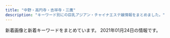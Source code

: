 ```yaml
---
title: "中野・高円寺・吉祥寺・三鷹"
description: "キーワード別にの巨乳アジアン・チャイナエステ嬢情報をまとめました。"
---
```


新着画像と新着キーワードをまとめています。
2021年01月24日の情報です。

<DmmAffiliateIns />
<KeywordTable
  shops={
    [
    {
        "url": "http://yuyu.est-u.com/",
        "img_links": [
            "http://yuyu.est-u.com/images/index_02.jpg",
            "http://yuyu.est-u.com/staff/moe/1.jpg",
            "http://yuyu.est-u.com/images/s1.jpg",
            "http://yuyu.est-u.com/images/staff_11a.jpg",
            "http://yuyu.est-u.com/images/index_01.jpg"
        ],
        "keywords": {
            "C": 7
        },
        "name": "\u3086\u3046\u3086\u3046",
        "station": "\u4e0a\u4e95\u8349\u99c5\u5357\u53e3"
    },
    {
        "img_links": [
            "http://hakanai.tokyo/style/images/girl-z1.jpg",
            "http://hakanai.tokyo/style/images/mobile.jpg",
            "http://hakanai.tokyo/uploads/210112/1-21011215202O45.jpg",
            "http://hakanai.tokyo/uploads/210112/1-210112151943312.jpg",
            "http://hakanai.tokyo/uploads/201225/1-2012251A210T8.jpg",
            "http://hakanai.tokyo/uploads/210112/1-21011216131CG.jpg",
            "http://hakanai.tokyo/style/images/end.jpg",
            "http://hakanai.tokyo/uploads/201225/1-2012251A2024P.jpg",
            "http://hakanai.tokyo/style/images/girl-z2.jpg",
            "http://hakanai.tokyo/style/images/dt.jpg",
            "http://hakanai.tokyo/style/images/room3.jpg",
            "http://hakanai.tokyo/uploads/210112/1-210112161346461.jpg",
            "http://hakanai.tokyo/style/images/top.png",
            "http://hakanai.tokyo/style/images/room2.jpg",
            "http://hakanai.tokyo/uploads/200903/1-200Z3144H2605.jpg",
            "http://hakanai.tokyo/uploads/200903/1-200Z3144JG54.jpg",
            "http://hakanai.tokyo/uploads/200703/1-200F314511G53.jpg",
            "http://hakanai.tokyo/uploads/200703/1-200F3144ZN57.jpg",
            "http://hakanai.tokyo/uploads/210112/1-210112151422E5.jpg",
            "http://hakanai.tokyo/style/images/bj3.png",
            "http://hakanai.tokyo/style/images/staff_line.png",
            "http://hakanai.tokyo/uploads/201225/1-2012251A14GR.jpg",
            "http://hakanai.tokyo/style/images/room4.jpg",
            "http://hakanai.tokyo/plus/images/room5.jpg",
            "http://hakanai.tokyo/uploads/210112/1-210112161334V9.jpg",
            "http://hakanai.tokyo/uploads/200903/1-200Z3144I92D.jpg",
            "http://hakanai.tokyo/style/images/room1.jpg"
        ],
        "keywords": {
            "E": 3,
            "D": 3,
            "C": 12,
            "86": 6
        },
        "name": "\u65b0\u53f0\u5317",
        "url": "http://hakanai.tokyo/",
        "station": "JR\u9ad8\u5186\u5bfa\u99c5\u5317\u53e3"
    },
    {
        "keywords": {
            "C": 18,
            "85": 1,
            "84": 1,
            "86": 3,
            "D": 4,
            "87": 1
        },
        "img_links": [
            "http://spa-only-one.jpn.mn/images/s5.jpg",
            "http://spa-only-one.jpn.mn/photos/sites/15/2018/05/2018052706463940.jpg",
            "http://spa-only-one.jpn.mn/images/s_staff.png",
            "http://spa-only-one.jpn.mn/photos/sites/15/2018/05/2018052706491571.jpg",
            "http://spa-only-one.jpn.mn/photos/sites/15/2018/05/2018050703260387.jpg",
            "http://spa-only-one.jpn.mn/photos/sites/15/2018/12/2018122612012511-271x400.jpg",
            "http://spa-only-one.jpn.mn/images/s2.jpg",
            "http://spa-only-one.jpn.mn/photos/sites/15/2018/05/2018052706495271.jpg",
            "http://spa-only-one.jpn.mn/photos/sites/15/2018/05/2018052706514671.jpg",
            "http://spa-only-one.jpn.mn/images/s6.jpg",
            "http://spa-only-one.jpn.mn/images/top.png",
            "http://spa-only-one.jpn.mn/images/pick.jpg",
            "http://spa-only-one.jpn.mn/photos/sites/15/2017/11/2017111706403963.jpg",
            "http://spa-only-one.jpn.mn/images/news.jpg",
            "http://spa-only-one.jpn.mn/photos/sites/15/2018/09/201809070336043.jpg",
            "http://spa-only-one.jpn.mn/images/girl-z2.jpg",
            "http://spa-only-one.jpn.mn/photos/sites/15/2018/05/2018052706473315.jpg",
            "http://spa-only-one.jpn.mn/photos/sites/15/2020/06/2020062320024668.jpg",
            "http://spa-only-one.jpn.mn/photos/sites/15/2018/05/2018052706482112.jpg",
            "http://spa-only-one.jpn.mn/images/mobile.jpg",
            "http://spa-only-one.jpn.mn/images/s4.jpg",
            "http://spa-only-one.jpn.mn/images/girl-z1.jpg",
            "http://spa-only-one.jpn.mn/images/s_link.png"
        ],
        "url": "http://spa-only-one.jpn.mn/",
        "station": "JR\u837b\u7aaa\u99c5\u5317\u53e3",
        "name": "SPA ONLY ONE"
    },
    {
        "station": "\u4e0a\u77f3\u795e\u4e95\u99c5\u5357\u53e3",
        "keywords": {
            "86": 16,
            "D": 28,
            "87": 20,
            "C": 8
        },
        "img_links": [
            "http://www.yumenoie.aromanv.com/images/m-top-right02.jpg",
            "http://www.yumenoie.aromanv.com/images/m-top-right04.jpg",
            "http://www.yumenoie.aromanv.com/files/012.jpg",
            "http://www.yumenoie.aromanv.com/files/003.jpg",
            "http://www.yumenoie.aromanv.com/files/003-02.jpg",
            "http://www.yumenoie.aromanv.com/files/005-02.jpg",
            "http://www.yumenoie.aromanv.com/files/010-02.jpg",
            "http://www.yumenoie.aromanv.com/files/017.jpg",
            "http://www.yumenoie.aromanv.com/files/014-02.jpg",
            "http://www.yumenoie.aromanv.com/files/018.jpg",
            "http://www.yumenoie.aromanv.com/files/009-02.jpg",
            "http://www.yumenoie.aromanv.com/images/call.png",
            "http://www.yumenoie.aromanv.com/files/004.jpg",
            "http://www.yumenoie.aromanv.com/files/010.jpg",
            "http://www.yumenoie.aromanv.com/files/016.jpg",
            "http://www.yumenoie.aromanv.com/images/m-right.jpg",
            "http://www.yumenoie.aromanv.com/files/002-02.jpg",
            "http://www.yumenoie.aromanv.com/files/007.jpg",
            "http://www.yumenoie.aromanv.com/files/015-02.jpg",
            "http://www.yumenoie.aromanv.com/files/012-02.jpg",
            "http://www.yumenoie.aromanv.com/files/005.jpg",
            "http://www.yumenoie.aromanv.com/files/018-02.jpg",
            "http://www.yumenoie.aromanv.com/photo_news/upimg/765155fc710510dd3a_0.jpg",
            "http://www.yumenoie.aromanv.com/files/001-02.jpg",
            "http://www.yumenoie.aromanv.com/images/m-top02.jpg",
            "http://www.yumenoie.aromanv.com/files/009.jpg",
            "http://www.yumenoie.aromanv.com/photo_news/upimg/402235fb7410b2aa2b_0.jpg",
            "http://www.yumenoie.aromanv.com/images/m-yejiao.jpg",
            "http://www.yumenoie.aromanv.com/files/017-02.jpg",
            "http://www.yumenoie.aromanv.com/files/013.jpg",
            "http://www.yumenoie.aromanv.com/files/007-02.jpg",
            "http://www.yumenoie.aromanv.com/files/011.jpg",
            "http://www.yumenoie.aromanv.com/images/m-left.jpg",
            "http://www.yumenoie.aromanv.com/images/m-head.jpg",
            "http://www.yumenoie.aromanv.com/files/002.jpg",
            "http://www.yumenoie.aromanv.com/images/m-top-right03.jpg",
            "http://www.yumenoie.aromanv.com/files/011-02.jpg",
            "http://www.yumenoie.aromanv.com/files/006.jpg",
            "http://www.yumenoie.aromanv.com/files/014.jpg",
            "http://www.yumenoie.aromanv.com/files/001.jpg",
            "http://www.yumenoie.aromanv.com/images/m-top-right01.jpg",
            "http://www.yumenoie.aromanv.com/files/006-02.jpg",
            "http://www.yumenoie.aromanv.com/files/016-02.jpg",
            "http://www.yumenoie.aromanv.com/files/019-02.jpg",
            "http://www.yumenoie.aromanv.com/files/004-02.jpg",
            "http://www.yumenoie.aromanv.com/files/015.jpg",
            "http://www.yumenoie.aromanv.com/images/top-left01.jpg",
            "http://www.yumenoie.aromanv.com/files/019.jpg",
            "http://www.yumenoie.aromanv.com/files/013-02.jpg"
        ],
        "name": "\u5922\u306e\u5bb6",
        "url": "http://www.yumenoie.aromanv.com/"
    },
    {
        "img_links": [
            "http://tiramisu-o.com/uploads/0576a8bf93edc11647c2e4e17ae1a0e1.jpg",
            "http://tiramisu-o.com/images/index_02.jpg",
            "http://tiramisu-o.com/uploads/ad5b83ad32836796dd7749edbda88c42.jpg",
            "http://tiramisu-o.com/images/index_06.jpg",
            "http://tiramisu-o.com/images/index_01.jpg",
            "http://tiramisu-o.com/uploads/7ad70e845e154bf3fac932727fb23777.jpg",
            "http://tiramisu-o.com/uploads/01928d7157707ed584ed91afaee09aa7.jpg",
            "http://tiramisu-o.com/images/index_13.jpg",
            "http://tiramisu-o.com/uploads/a127317ec4f5d0dc2281168df4090856.jpg",
            "http://tiramisu-o.com/uploads/a7263623a76fce9fd9e74e3c5231dde6.jpg",
            "http://tiramisu-o.com/uploads/24dc578533fbd40c88dba3454a90df13.jpg",
            "http://tiramisu-o.com/uploads/4e0b8c43eddabd91acede0412c242113.jpg",
            "http://tiramisu-o.com/images/index_19.jpg",
            "http://tiramisu-o.com/uploads/748d799dda38b94591609302af071dd7.jpg",
            "http://tiramisu-o.com/images/index_12.jpg",
            "http://tiramisu-o.com/images/index_15.jpg",
            "http://tiramisu-o.com/images/index_22.jpg",
            "http://tiramisu-o.com/images/index_03.jpg",
            "http://tiramisu-o.com/uploads/0f11fd28e7ec7bc3475d7e4d04d97321.jpg",
            "http://tiramisu-o.com/uploads/5978b51ecca66ca81d431bcaad128c75.jpg",
            "http://tiramisu-o.com/images/index_08.jpg",
            "http://tiramisu-o.com/images/index_09.jpg",
            "http://tiramisu-o.com/uploads/5884fb095e084ab1c3fb3c13535db9d6.jpg",
            "http://tiramisu-o.com/images/index_23.jpg",
            "http://tiramisu-o.com/uploads/c16088aeb419267011cf1f6cb5153cea.jpg",
            "http://tiramisu-o.com/uploads/ece2636e552ccdbaf2cac9f9eee51c28.jpg",
            "http://tiramisu-o.com/images/index_07.jpg",
            "http://tiramisu-o.com/images/girls_11.jpg",
            "http://tiramisu-o.com/images/index_05.jpg",
            "http://tiramisu-o.com/uploads/7c58aaecf422209a030b99bb8792a1cf.jpg",
            "http://tiramisu-o.com/images/index_17.jpg",
            "http://tiramisu-o.com/my_work/images/pic1.png",
            "http://tiramisu-o.com/images/index_20.jpg",
            "http://tiramisu-o.com/uploads/6f76cd9eaff23d5d6398e9d606a901d1.jpg",
            "http://tiramisu-o.com/images/index_04.jpg",
            "http://tiramisu-o.com/uploads/8db399091a85c075e1f0d0901aa7d948.jpg",
            "http://tiramisu-o.com/images/index_18.jpg",
            "http://tiramisu-o.com/images/index_24.jpg",
            "http://tiramisu-o.com/images/index_16.jpg",
            "http://tiramisu-o.com/images/girls_13.jpg",
            "http://tiramisu-o.com/uploads/702c1288dd9843aabfbb06d182fec4f4.jpg",
            "http://tiramisu-o.com/uploads/1a05c443783e211268f5fd91fee961e6.jpg",
            "http://tiramisu-o.com/images/photo_11.jpg",
            "http://tiramisu-o.com/uploads/74cae8e5ad5ff370a7835faa49a59ed0.jpg",
            "http://tiramisu-o.com/images/index_10.jpg",
            "http://tiramisu-o.com/images/photo_12.jpg",
            "http://tiramisu-o.com/images/link_11.jpg"
        ],
        "keywords": {
            "87": 11,
            "86": 2,
            "85": 1,
            "88": 2,
            "90": 1,
            "E": 1,
            "D": 12,
            "C": 4
        },
        "station": "JR\u837b\u7aaa\u99c5\u897f\u53e3",
        "name": "Tiramisu-\u30c6\u30a3\u30e9\u30df\u30b9-",
        "url": "http://tiramisu-o.com/"
    },
    {
        "img_links": [
            "http://candle.mensest.work/media/sites/9/2021/01/1-225x300.jpg",
            "http://candle.mensest.work/media/sites/9/2020/12/1-3-150x150.jpg",
            "http://candle.mensest.work/media/sites/9/2020/12/1-5.jpg",
            "http://candle.mensest.work/media/sites/9/2020/12/2-3-150x150.jpg",
            "http://candle.mensest.work/media/sites/9/2020/11/2-4.jpg",
            "http://candle.mensest.work/media/sites/9/2020/12/2-150x150.jpg",
            "http://candle.mensest.work/media/sites/9/2021/01/1.jpg",
            "http://candle.mensest.work/media/sites/9/2020/12/2-1.jpg",
            "http://candle.mensest.work/media/sites/9/2020/12/3-1-150x150.jpg",
            "http://candle.mensest.work/media/sites/9/2020/11/1-3.jpg",
            "http://candle.mensest.work/media/sites/9/2021/01/1-150x150.jpg",
            "http://candle.mensest.work/media/sites/9/2020/11/2-2-150x150.jpg",
            "http://candle.mensest.work/media/sites/9/2020/07/flash1-1.jpg",
            "http://candle.mensest.work/media/sites/9/2020/12/2-1-150x150.jpg",
            "http://candle.mensest.work/media/sites/9/elementor/thumbs/1-2-oytdcvqbto8vj51s937u67cgzmy9jj3l4efy6t2u9k.jpg",
            "http://candle.mensest.work/media/sites/9/2020/12/3-1.jpg",
            "http://candle.mensest.work/media/sites/9/2020/12/2-2-200x300.jpg",
            "http://candle.mensest.work/media/sites/9/2021/01/2.jpg",
            "http://candle.mensest.work/media/sites/9/2020/07/1-2.jpg",
            "http://candle.mensest.work/media/sites/9/2020/12/5.jpg",
            "http://candle.mensest.work/media/sites/9/2020/12/4-150x150.jpg",
            "http://candle.mensest.work/media/sites/9/2020/12/1-4-150x150.jpg",
            "http://candle.mensest.work/media/sites/9/2020/12/CBB0F5B0-E135-401D-9B02-DA7A2D8670CA-222x300.jpeg",
            "http://candle.mensest.work/media/sites/9/2020/11/2-3-150x150.jpg",
            "http://candle.mensest.work/media/sites/9/2020/12/1-1.jpg",
            "http://candle.mensest.work/media/sites/9/2020/11/2-3.jpg",
            "http://candle.mensest.work/media/sites/9/2020/11/2-4-150x150.jpg",
            "http://candle.mensest.work/media/sites/9/2020/07/top-2.jpg",
            "http://candle.mensest.work/media/sites/9/2020/11/EF6C081D-9329-466E-B5E9-27DA0E2C4ECE-200x300.jpeg",
            "http://candle.mensest.work/media/sites/9/2020/11/2-2.jpg",
            "http://candle.mensest.work/media/sites/9/elementor/thumbs/1-5-p00xiuowp1h6aui8pmn668ogksihy9g9hm5b0k7oag.jpg",
            "http://candle.mensest.work/media/sites/9/2020/12/2-2.jpg",
            "http://candle.mensest.work/media/sites/9/2020/12/2-2-150x150.jpg",
            "http://candle.mensest.work/media/sites/9/2020/12/1-5-150x150.jpg",
            "http://candle.mensest.work/media/sites/9/2020/12/3.jpg",
            "http://candle.mensest.work/media/sites/9/2020/12/5-150x150.jpg",
            "http://candle.mensest.work/media/sites/9/2020/12/1-4.jpg",
            "http://candle.mensest.work/media/sites/9/2020/12/1-1-150x150.jpg",
            "http://candle.mensest.work/media/sites/9/elementor/thumbs/1-3-ozn0op47z9jyfmb95htzjl5vn2uodtziwmu3o3pbqw.jpg",
            "http://candle.mensest.work/media/sites/9/2020/12/363800F7-1242-434F-94EE-85F17DC5AC61-250x300.jpeg",
            "http://candle.mensest.work/media/sites/9/2021/01/2-150x150.jpg",
            "http://candle.mensest.work/media/sites/9/2020/07/flash2-4.jpg",
            "http://candle.mensest.work/media/sites/9/2020/12/1-3.jpg",
            "http://candle.mensest.work/media/sites/9/2020/12/2-3.jpg",
            "http://candle.mensest.work/media/sites/9/2020/11/1-3-150x150.jpg",
            "http://candle.mensest.work/media/sites/9/2020/12/2.jpg",
            "http://candle.mensest.work/media/sites/9/2020/12/5-225x300.jpg",
            "http://candle.mensest.work/media/sites/9/2020/12/4.jpg",
            "http://candle.mensest.work/media/sites/9/2020/12/1-2-150x150.jpg",
            "http://candle.mensest.work/media/sites/9/2020/11/1-4-150x150.jpg",
            "http://candle.mensest.work/media/sites/9/2020/12/1-2.jpg",
            "http://candle.mensest.work/media/sites/9/2020/12/3-150x150.jpg",
            "http://candle.mensest.work/media/sites/9/2020/11/1-4.jpg"
        ],
        "keywords": {
            "\u30bb\u30af\u30b7\u30fc": 14,
            "\u80f8": 14,
            "89": 14,
            "87": 28,
            "D": 42,
            "83": 14,
            "88": 28,
            "C": 84,
            "E": 14,
            "82": 14,
            "85": 28,
            "86": 14
        },
        "url": "http://candle.mensest.work/",
        "name": "Candle \uff5e\u30ad\u30e3\u30f3\u30c9\u30eb\uff5e",
        "station": "JR\u837b\u7aaa\u99c5\u5357\u53e3"
    },
    {
        "keywords": {
            "C": 18,
            "85": 13,
            "87": 26,
            "86": 52,
            "D": 78,
            "88": 26,
            "E": 52,
            "89": 13
        },
        "url": "http://twocats.jps.mn/",
        "name": "\u4e21\u53ea\u732b\u30fb\u30ea\u30e3\u30f3\u30c1\u30fc\u30e2\u30fc",
        "station": "JR\u963f\u4f50\u30f6\u8c37\u99c5\u5357\u53e3",
        "img_links": [
            "http://twocats.jps.mn/photos/sites/81/2019/12/2019122202104933.jpg",
            "http://cdn.dino-es.com/images/logo/150x40DinoEs.png",
            "http://twocats.jps.mn/images/r2.jpg",
            "http://twocats.jps.mn/photos/sites/81/2021/01/2021012411352834.jpg",
            "http://twocats.jps.mn/photos/sites/81/2020/12/2020121511174535.jpg",
            "http://twocats.jps.mn/photos/sites/81/2020/02/2020020402051532.jpg",
            "http://twocats.jps.mn/photos/sites/81/2019/09/2019092806151280.jpg",
            "http://twocats.jps.mn/photos/sites/81/2019/09/2019091307471566.jpg",
            "http://twocats.jps.mn/images/r3.jpg",
            "http://twocats.jps.mn/images/end.png",
            "http://twocats.jps.mn/photos/sites/81/2020/12/2020121315002856.jpg",
            "http://twocats.jps.mn/images/room6.jpg",
            "http://twocats.jps.mn/images/room4.jpg",
            "http://twocats.jps.mn/images/top.jpg",
            "http://twocats.jps.mn/images/r4.jpg",
            "http://twocats.jps.mn/photos/sites/81/2019/12/2019122202104857.jpg",
            "http://cdn.dino-es.com/images/line.jpg",
            "http://twocats.jps.mn/photos/sites/81/2019/09/2019091307472149.jpg",
            "http://twocats.jps.mn/images/s_news.jpg",
            "http://cdn.dino-es.com/images/allpics/KL0e457a8ec2263a8f8aa6dd622d438b77/f387a5f5d8c2815a0ce1021fc0b588a4.jpg",
            "http://twocats.jps.mn/photos/sites/81/2020/12/2020121315002829.jpg",
            "http://twocats.jps.mn/images/mobile.jpg",
            "http://twocats.jps.mn/photos/sites/81/2020/11/2020111618465441.jpg",
            "http://twocats.jps.mn/images/r1.jpg",
            "http://twocats.jps.mn/images/room5.jpg",
            "http://twocats.jps.mn/images/room3.jpg",
            "http://twocats.jps.mn/images/room1.jpg",
            "http://twocats.jps.mn/photos/sites/81/2021/01/2021011317221691.jpg",
            "http://twocats.jps.mn/photos/sites/81/2021/01/202101211018221.jpg",
            "http://twocats.jps.mn/images/room2.jpg"
        ]
    },
    {
        "img_links": [
            "http://relaxbest.net/staffPhoto/b20201209220046.jpg",
            "http://relaxbest.net/js/sliderLine/slide_next.png",
            "http://relaxbest.net/uploadfiles/images/campaignRelaxbest3.jpg",
            "http://relaxbest.net/staffPhoto/s20201209220046.jpg",
            "http://relaxbest.net/staffPhoto/b20200202033738.jpg",
            "http://relaxbest.net/staffPhoto/s20200804090123.jpg",
            "http://relaxbest.net/js/sliderLine/slide_prev.png",
            "http://relaxbest.net/images/store/03.jpg",
            "http://relaxbest.net/staffPhoto/s20200202033738.jpg",
            "http://relaxbest.net/images/store/04.jpg",
            "http://relaxbest.net/staffPhoto/b20200904172838.jpg",
            "http://relaxbest.net/staffPhoto/b20200804090123.jpg",
            "http://relaxbest.net/images/returnBtn.png",
            "http://relaxbest.net/staffPhoto/s20200904172838.jpg",
            "http://relaxbest.net/images/store/02.jpg",
            "http://relaxbest.net/images/store/01.jpg",
            "http://relaxbest.net/images/store/05.jpg"
        ],
        "station": "\u9dfa\u30ce\u5bae\u99c5\u5317\u53e3",
        "name": "\u7965\u60a6 \u3057\u3087\u3046\u3048\u3064",
        "url": "http://relaxbest.net/",
        "keywords": {
            "85": 1
        }
    },
    {
        "url": "http://xiretyuat.xyz/",
        "station": "\u6b66\u8535\u95a2\u99c5\u5357\u53e3",
        "keywords": {
            "87": 4,
            "E": 4,
            "C": 8,
            "86": 8,
            "\u4e73": 2
        },
        "img_links": [
            "http://xiretyuat.xyz/static/picture/room3.jpg",
            "http://xiretyuat.xyz/static/picture/maining.jpg",
            "http://xiretyuat.xyz/static/picture/tit_staff01.png",
            "http://xiretyuat.xyz/uploads/201215/1-2012151405433S.jpg",
            "http://xiretyuat.xyz/static/picture/room4.jpg",
            "http://xiretyuat.xyz/static/picture/sp_tit_staff02.png",
            "http://xiretyuat.xyz/uploads/201215/1-2012151405215G.jpg",
            "http://xiretyuat.xyz/static/picture/tit_new.png",
            "http://xiretyuat.xyz/static/picture/top.jpg",
            "http://xiretyuat.xyz/static/picture/img_tel.png",
            "http://xiretyuat.xyz/static/picture/sp_tit_staff01.png",
            "http://xiretyuat.xyz/static/picture/sp_tit_therapist.png",
            "http://xiretyuat.xyz/static/picture/tit_staff02.png",
            "http://xiretyuat.xyz/images/1-1Z41911200GA.png",
            "http://xiretyuat.xyz/static/picture/room1.jpg",
            "http://xiretyuat.xyz/static/picture/room2.jpg",
            "http://xiretyuat.xyz/static/picture/sp_tit_new.png",
            "http://xiretyuat.xyz/uploads/201215/1-201215140451403.jpg",
            "http://xiretyuat.xyz/static/picture/tit_therapist.png"
        ],
        "name": "\u305f\u3093\u307d\u307d"
    },
    {
        "img_links": [
            "https://fairy.relaxjp.com/css/foot-tel.png",
            "https://fairy.relaxjp.com/css/staff/staff04.jpg",
            "https://fairy.relaxjp.com/css/tel.png",
            "https://fairy.relaxjp.com/css/nav/nav-003.png",
            "https://fairy.relaxjp.com/css/nav/nav-006.png",
            "https://fairy.relaxjp.com/css/staff/staff03.jpg",
            "https://fairy.relaxjp.com/css/staff/staff02.jpg",
            "https://fairy.relaxjp.com/css/staff/staff01.jpg",
            "https://fairy.relaxjp.com/css/staff/staff05.jpg",
            "https://fairy.relaxjp.com/css/topright02.jpg",
            "https://fairy.relaxjp.com/css/nav/nav-004.png",
            "https://fairy.relaxjp.com/css/nav/nav-005.png",
            "https://fairy.relaxjp.com/css/c01.jpg",
            "https://fairy.relaxjp.com/css/nav/nav-001.png",
            "https://fairy.relaxjp.com/css/nav/nav-002.png"
        ],
        "name": "\u30d5\u30a7\u30a2\u30ea\u30fc",
        "url": "https://fairy.relaxjp.com/",
        "keywords": {
            "95": 3,
            "F": 1,
            "90": 1,
            "D": 2,
            "88": 1
        },
        "station": "JR\u9ad8\u5186\u5bfa\u99c5\u5317\u53e3"
    },
    {
        "keywords": {
            "85": 14,
            "87": 6,
            "E": 2,
            "86": 12,
            "\u30bb\u30af\u30b7\u30fc": 1,
            "D": 34,
            "88": 4
        },
        "url": "http://sweet-honey.jpn.mn/",
        "img_links": [
            "http://sweet-honey.jpn.mn/photos/sites/68/2021/01/2021012112500887.jpg",
            "http://sweet-honey.jpn.mn/images/side_link02.png",
            "http://sweet-honey.jpn.mn/photos/sites/68/2019/12/2019121009263013.jpg",
            "http://sweet-honey.jpn.mn/photos/sites/68/2020/10/2020100307252790.jpg",
            "http://sweet-honey.jpn.mn/photos/sites/68/2019/12/2019121009263018.jpg",
            "http://sweet-honey.jpn.mn/photos/sites/68/2020/12/2020122608253883-e1608971203292.jpg",
            "http://sweet-honey.jpn.mn/images/room2.jpg",
            "http://sweet-honey.jpn.mn/images/room4.jpg",
            "http://sweet-honey.jpn.mn/images/side_link01.png",
            "http://sweet-honey.jpn.mn/photos/sites/68/2020/12/2020121102071696.jpg",
            "http://sweet-honey.jpn.mn/images/room1.jpg",
            "http://sweet-honey.jpn.mn/images/ico01.png",
            "http://sweet-honey.jpn.mn/photos/sites/68/2021/01/2021012112503821.jpg",
            "http://sweet-honey.jpn.mn/images/mainimg01.png",
            "http://sweet-honey.jpn.mn/photos/sites/68/2019/12/2019121009263189.jpg",
            "http://sweet-honey.jpn.mn/photos/sites/68/2019/12/2019122903172745.jpg",
            "http://sweet-honey.jpn.mn/photos/sites/68/2020/11/2020111901322238.jpg",
            "http://sweet-honey.jpn.mn/photos/sites/68/2020/10/2020102804385899.jpg",
            "http://sweet-honey.jpn.mn/images/mainimg02.png",
            "http://sweet-honey.jpn.mn/photos/sites/68/2020/09/2020092908051538.jpg",
            "http://sweet-honey.jpn.mn/images/room2.png",
            "http://sweet-honey.jpn.mn/photos/sites/68/2020/12/2020122608221728.jpg",
            "http://sweet-honey.jpn.mn/photos/sites/68/2020/06/2020060401504832.jpg",
            "http://sweet-honey.jpn.mn/images/room4.png",
            "http://sweet-honey.jpn.mn/photos/sites/68/2019/12/2019122903172723.jpg",
            "http://sweet-honey.jpn.mn/images/room5.jpg",
            "http://sweet-honey.jpn.mn/photos/sites/68/2020/11/2020111901330367.jpg",
            "http://sweet-honey.jpn.mn/images/side_link03.png",
            "http://sweet-honey.jpn.mn/photos/sites/68/2020/12/2020120908151915.jpg",
            "http://sweet-honey.jpn.mn/photos/sites/68/2020/12/2020120106175599.jpg"
        ],
        "name": "\u30b9\u30a4\u30fc\u30c8\u30cf\u30cb\u30fc",
        "station": "JR\u837b\u7aaa\u99c5\u897f\u53e32"
    },
    {
        "keywords": {},
        "station": "\u4e0a\u77f3\u795e\u4e95\u99c5\u5357\u53e3",
        "name": "\u3072\u307e\u308f\u308a",
        "img_links": [
            "http://heal-relax.com/staff/yui/01.jpg",
            "http://heal-relax.com/staff/saki/01.jpg",
            "http://heal-relax.com/css/nav/nav-001.jpg",
            "http://heal-relax.com/staff/yuu/01.jpg",
            "http://heal-relax.com/css/nav/nav-002.jpg",
            "http://heal-relax.com/staff/rei/01.jpg",
            "http://heal-relax.com/staff/akane/01.jpg",
            "http://heal-relax.com/css/top-left02.jpg",
            "http://heal-relax.com/css/tel01.png",
            "http://heal-relax.com/css/nav/nav-006.jpg",
            "http://heal-relax.com/css/staff/new.jpg",
            "http://heal-relax.com/css/staff/up.jpg",
            "http://heal-relax.com/css/top-left0001.jpg",
            "http://heal-relax.com/css/nav/nav-005.jpg",
            "http://heal-relax.com/staff/maya/02.jpg",
            "http://heal-relax.com/css/top02.jpg",
            "http://heal-relax.com/staff/maya/01.jpg",
            "http://heal-relax.com/css/nav/nav-003.jpg",
            "http://heal-relax.com/css/nav/nav-004.jpg"
        ],
        "url": "http://heal-relax.com/"
    },
    {
        "img_links": [
            "https://aroma-pure.tyo.cm/photos/sites/21/2021/01/2021010414441483.jpeg",
            "https://aroma-pure.tyo.cm/images/s_news.png",
            "https://aroma-pure.tyo.cm/images/room1.jpg",
            "https://aroma-pure.tyo.cm/photos/sites/21/2021/01/2021010414411693.jpg",
            "https://aroma-pure.tyo.cm/images/info.jpg",
            "https://aroma-pure.tyo.cm/images/room4.jpg",
            "https://aroma-pure.tyo.cm/photos/sites/21/2021/01/2021010411504645.jpg",
            "https://aroma-pure.tyo.cm/photos/sites/21/2021/01/2021010411582271.jpg",
            "https://aroma-pure.tyo.cm/photos/sites/21/2021/01/202101041150360.jpg",
            "https://aroma-pure.tyo.cm/photos/sites/21/2021/01/2021010414382373.jpeg",
            "https://aroma-pure.tyo.cm/photos/sites/21/2021/01/2021010414393769.jpeg",
            "https://aroma-pure.tyo.cm/photos/sites/21/2020/09/2020090916481540.jpg",
            "https://aroma-pure.tyo.cm/photos/sites/21/2021/01/202101041312445.jpg",
            "https://aroma-pure.tyo.cm/images/room3.jpg",
            "https://aroma-pure.tyo.cm/photos/sites/21/2021/01/202101041441242.jpeg",
            "https://aroma-pure.tyo.cm/images/line1.png",
            "https://aroma-pure.tyo.cm/photos/sites/21/2021/01/2021010411495688.jpg",
            "https://aroma-pure.tyo.cm/images/zi_staff.png",
            "https://aroma-pure.tyo.cm/photos/sites/21/2021/01/2021010413124668.jpg",
            "https://aroma-pure.tyo.cm/images/staff_bj4.png",
            "https://aroma-pure.tyo.cm/images/top.jpg",
            "https://aroma-pure.tyo.cm/photos/sites/21/2021/01/2021012211074167.jpeg",
            "https://aroma-pure.tyo.cm/photos/sites/21/2021/01/2021010414452671.png",
            "https://aroma-pure.tyo.cm/images/room2.jpg"
        ],
        "name": "Aroma Pure",
        "keywords": {
            "C": 42,
            "82": 9,
            "88": 9,
            "D": 9,
            "87": 36,
            "E": 36,
            "86": 27
        },
        "url": "https://aroma-pure.tyo.cm/",
        "station": "\u65b0\u9ad8\u5186\u5bfa\u99c51\u756a\u51fa\u53e3"
    },
    {
        "url": "http://jewelry-hak.xyz/",
        "keywords": {},
        "img_links": [
            "http://jewelry-hak.xyz/_src/38511788/cam3.jpg",
            "http://jewelry-hak.xyz/_src/38511793/navinavi_02.png",
            "http://jewelry-hak.xyz/_src/50627226/wechatimg586.jpg",
            "http://jewelry-hak.xyz/_src/38511717/wechatimg568.jpg",
            "http://jewelry-hak.xyz/_src/50627202/wechatimg585.jpg",
            "http://jewelry-hak.xyz/_src/50627316/wechatimg584_20201202144744254.jpg",
            "http://jewelry-hak.xyz/_src/38511719/wechatimg570.jpg",
            "http://jewelry-hak.xyz/_src/50627203/wechatimg585.jpg",
            "http://jewelry-hak.xyz/_src/38511774/2.jpg",
            "http://jewelry-hak.xyz/_src/50627215/wechatimg591.jpg",
            "http://jewelry-hak.xyz/_src/38511786/cam2.jpg",
            "http://jewelry-hak.xyz/_src/49618155/slider2.jpg",
            "http://jewelry-hak.xyz/_src/50627325/wechatimg589_1.jpg",
            "http://jewelry-hak.xyz/_src/50627225/wechatimg586.jpg",
            "http://jewelry-hak.xyz/_src/49611182/wechatimg48_20210118145652340.jpg",
            "http://jewelry-hak.xyz/_src/38511754/wechatimg47_20210118145652388.jpg",
            "http://jewelry-hak.xyz/_src/50627205/wechatimg589_1.jpg",
            "http://jewelry-hak.xyz/_src/38511760/wechatimg30.jpg",
            "http://jewelry-hak.xyz/_src/38511746/wechatimg30.jpg",
            "http://jewelry-hak.xyz/_src/38511752/wechatimg47_20210118145652388.jpg",
            "http://jewelry-hak.xyz/_src/38511776/4.jpg",
            "http://jewelry-hak.xyz/_src/38511789/cam4.jpg",
            "http://jewelry-hak.xyz/_src/38511721/wechatimg571.jpg",
            "http://jewelry-hak.xyz/_src/38513880/cam.jpg",
            "http://jewelry-hak.xyz/_src/38511777/line.png",
            "http://jewelry-hak.xyz/_src/38511775/3.jpg",
            "http://jewelry-hak.xyz/_src/39952823/line.png",
            "http://jewelry-hak.xyz/_src/50627206/wechatimg589_1.jpg",
            "http://jewelry-hak.xyz/_src/50627214/wechatimg591.jpg",
            "http://jewelry-hak.xyz/_src/38511750/wechatimg561.jpg",
            "http://jewelry-hak.xyz/_src/50627328/wechatimg590.jpg",
            "http://jewelry-hak.xyz/_src/38511779/line.png",
            "http://jewelry-hak.xyz/_src/50627213/wechatimg591.jpg",
            "http://jewelry-hak.xyz/_src/49642825/mmexport1604298600845.jpg",
            "http://jewelry-hak.xyz/_src/49611181/wechatimg48_20210118145652340.jpg",
            "http://jewelry-hak.xyz/_src/38511781/img20200108162027140241.png",
            "http://jewelry-hak.xyz/_src/50627227/wechatimg586.jpg",
            "http://jewelry-hak.xyz/_src/50627324/wechatimg589_1.jpg",
            "http://jewelry-hak.xyz/_src/38511723/wechatimg569_20201101131633190.jpg",
            "http://jewelry-hak.xyz/_src/50627319/wechatimg585.jpg",
            "http://jewelry-hak.xyz/_src/49618165/slider1.jpg",
            "http://jewelry-hak.xyz/_src/50627327/wechatimg590.jpg",
            "http://jewelry-hak.xyz/_src/50627320/wechatimg585.jpg",
            "http://jewelry-hak.xyz/_src/38511791/navinavi_01.png",
            "http://jewelry-hak.xyz/_src/38511790/cam4.jpg",
            "http://jewelry-hak.xyz/_src/38511753/wechatimg47_20210118145652388.jpg",
            "http://jewelry-hak.xyz/_src/38511787/cam3.jpg",
            "http://jewelry-hak.xyz/_src/38511751/wechatimg561.jpg",
            "http://jewelry-hak.xyz/_src/50627317/wechatimg584_20201202144744254.jpg",
            "http://jewelry-hak.xyz/_src/50627315/wechatimg584_20201202144744254.jpg",
            "http://jewelry-hak.xyz/_src/38511785/cam2.jpg",
            "http://jewelry-hak.xyz/_src/38625720/wechatimg541.jpg",
            "http://jewelry-hak.xyz/_src/50627326/wechatimg590.jpg",
            "http://jewelry-hak.xyz/_src/50627323/wechatimg589_1.jpg",
            "http://jewelry-hak.xyz/_src/50627318/wechatimg585.jpg",
            "http://jewelry-hak.xyz/_src/38511749/wechatimg561.jpg",
            "http://jewelry-hak.xyz/_src/38513882/cam.jpg",
            "http://jewelry-hak.xyz/_src/49611183/wechatimg48_20210118145652340.jpg"
        ],
        "name": "\u30a2\u30ef\u30a2\u30ef\u30d5\u30a7\u30a2\u30ea\u30fc",
        "station": "JR\u9ad8\u5186\u5bfa\u99c5\u5317\u53e3"
    },
    {
        "img_links": [
            "http://lh.estx.net/images/index_06.png",
            "http://lh.estx.net/images/index_09.png",
            "http://lh.estx.net/images/index_11.png",
            "http://lh.estx.net/images/staff_11.png",
            "http://lh.estx.net/staff/1.jpg",
            "http://lh.estx.net/images/index_08.png",
            "http://lh.estx.net/staff/4.jpg",
            "http://lh.estx.net/images/index2_10.png",
            "http://lh.estx.net/images/index_04.png",
            "http://lh.estx.net/staff/2.jpg",
            "http://lh.estx.net/images/index_10.png",
            "http://lh.estx.net/images/index_15.png",
            "http://lh.estx.net/images/index_05.png",
            "http://lh.estx.net/images/index_19.png",
            "http://lh.estx.net/images/index_16.png",
            "http://lh.estx.net/staff/3.jpg",
            "http://lh.estx.net/images/index_02.png",
            "http://lh.estx.net/images/index_13.png",
            "http://lh.estx.net/images/index_17.png",
            "http://lh.estx.net/images/index_07.png"
        ],
        "station": "JR\u897f\u837b\u7aaa\u99c5\u5317\u53e3",
        "keywords": {},
        "url": "http://lh.estx.net/",
        "name": "Love Honey \uff5e\u30e9\u30d6\u30fb\u30cf\u30cb\u30fc\uff5e"
    },
    {
        "station": "JR\u963f\u4f50\u30f6\u8c37\u99c5\u5317\u53e3",
        "url": "http://massage.black/",
        "keywords": {},
        "name": "\u693f",
        "img_links": [
            "http://massage.black/images/img02.jpg",
            "http://massage.black/images/kan.jpg",
            "http://massage.black/images/info.png",
            "http://massage.black/images/s02.jpg",
            "http://massage.black/images/qr.jpg",
            "http://massage.black/images/s03.jpg",
            "http://massage.black/images/img04.jpg",
            "http://massage.black/images/s01.jpg"
        ]
    },
    {
        "url": "http://www.es-koi.link/",
        "station": "JR\u897f\u837b\u7aaa\u99c5\u5357\u53e3",
        "img_links": [
            "http://www.es-koi.link/images/mobile.jpg",
            "http://www.es-koi.link/img/raki1.jpg",
            "http://www.es-koi.link/images/sys2.jpg",
            "http://www.es-koi.link/images/sys1.jpg",
            "http://www.es-koi.link/images/7.jpg",
            "http://www.es-koi.link/img/aoi1.jpg",
            "http://www.es-koi.link/images/line.png",
            "http://www.es-koi.link/images/head.jpg",
            "http://www.es-koi.link/images/3.jpg",
            "http://www.es-koi.link/images/staff_t.jpg",
            "http://www.es-koi.link/images/5.jpg",
            "http://www.es-koi.link/images/2.jpg",
            "http://www.es-koi.link/images/6.jpg",
            "http://www.es-koi.link/img/mimi1.jpg",
            "http://www.es-koi.link/images/news.jpg",
            "http://www.es-koi.link/images/interior_t.jpg",
            "http://www.es-koi.link/img/sayuri1.jpg",
            "http://www.es-koi.link/images/tel.jpg",
            "http://www.es-koi.link/images/info.jpg",
            "http://www.es-koi.link/images/ais.jpg",
            "http://www.es-koi.link/img/eri1.jpg",
            "http://www.es-koi.link/images/int2.jpg",
            "http://www.es-koi.link/images/int1.jpg"
        ],
        "keywords": {},
        "name": "\u6843\u306e\u5fc3"
    },
    {
        "station": "\u4e0a\u77f3\u795e\u4e95\u99c5\u5317\u53e3",
        "name": "\u91d1\u306e\u6708",
        "img_links": [
            "http://aes-heal.com/css/m-top03.jpg",
            "http://aes-heal.com/staff/mai/01.jpg",
            "http://aes-heal.com/staff/mimi/01.jpg",
            "http://aes-heal.com/staff/emi/01.jpg",
            "http://aes-heal.com/css/nav/nav-002.jpg",
            "http://aes-heal.com/css/m-top05.jpg",
            "http://aes-heal.com/css/campaign.jpg",
            "http://aes-heal.com/css/nav/nav-005.jpg",
            "http://aes-heal.com/staff/yui/01.jpg",
            "http://aes-heal.com/css/m-top02.jpg",
            "http://aes-heal.com/css/nav/nav-004.jpg",
            "http://aes-heal.com/staff/kiki/01.jpg",
            "http://aes-heal.com/css/m-top04.jpg",
            "http://aes-heal.com/staff/rin/01.jpg",
            "http://aes-heal.com/css/nav/nav-001.jpg",
            "http://aes-heal.com/css/nav/nav-006.jpg",
            "http://aes-heal.com/staff/rio/01.jpg",
            "http://aes-heal.com/css/m-head.jpg",
            "http://aes-heal.com/staff/kana/01.jpg",
            "http://aes-heal.com/css/nav/nav-003.jpg",
            "http://aes-heal.com/images/call.png"
        ],
        "keywords": {
            "\u80f8": 1
        },
        "url": "http://aes-heal.com/"
    },
    {
        "img_links": [
            "http://massage-aroma.red/images/tel.png",
            "http://massage-aroma.red/images/b5.jpg",
            "http://massage-aroma.red/images/cg08.jpg",
            "http://massage-aroma.red/images/cg05.jpg",
            "http://massage-aroma.red/images/r4.jpg",
            "http://massage-aroma.red/images/r3.jpg",
            "http://massage-aroma.red/images/roser.png",
            "http://massage-aroma.red/images/card.jpg",
            "http://massage-aroma.red/images/cg09.jpg",
            "http://massage-aroma.red/images/cg02.jpg",
            "http://massage-aroma.red/images/cg06.jpg",
            "http://massage-aroma.red/images/qrc.png",
            "http://massage-aroma.red/images/cg03.jpg",
            "http://massage-aroma.red/images/cg01.jpg",
            "http://massage-aroma.red/images/kan.jpg",
            "http://massage-aroma.red/images/r1.jpg",
            "http://massage-aroma.red/images/b1.jpg",
            "http://massage-aroma.red/images/b2.jpg",
            "http://massage-aroma.red/images/b4.jpg",
            "http://massage-aroma.red/images/b6.jpg",
            "http://massage-aroma.red/images/b3.jpg",
            "http://massage-aroma.red/images/r2.jpg",
            "http://massage-aroma.red/images/rosel.png"
        ],
        "url": "http://massage-aroma.red/",
        "station": "\u4e2d\u91ce\u5742\u4e0a\u99c53\u756a\u53e3",
        "keywords": {
            "86": 36,
            "87": 3
        },
        "name": "\u5922\u6c17\u5206"
    },
    {
        "keywords": {
            "86": 15,
            "84": 1,
            "C": 13,
            "88": 4,
            "D": 15,
            "E": 4
        },
        "url": "http://rainbow.esnavi.work/",
        "station": "JR\u837b\u7aaa\u99c5\u897f\u53e3",
        "name": "\u30ec\u30a4\u30f3\u30dc\u30fc",
        "img_links": [
            "http://rainbow.esnavi.work/2020033010050746.jpg",
            "http://rainbow.esnavi.work/sp_nav01.png",
            "http://rainbow.esnavi.work/2020022105435581.jpg",
            "http://rainbow.esnavi.work/sp_nav03.png",
            "http://rainbow.esnavi.work/2020022105445070.jpg",
            "http://rainbow.esnavi.work/sp_nav02.png",
            "http://rainbow.esnavi.work/sp_top.jpg",
            "http://rainbow.esnavi.work/tit_staff03.png",
            "http://rainbow.esnavi.work/kanban.jpg",
            "http://rainbow.esnavi.work/mimi.jpg",
            "http://rainbow.esnavi.work/2020033010050818.jpg"
        ]
    },
    {
        "keywords": {},
        "station": "\u65b0\u4e2d\u91ce\u99c54\u756a\u51fa\u53e3",
        "img_links": [
            "https://nakano-mensesthe.com/menu/friend.png",
            "https://nakano-mensesthe.com/icon/facebook.png",
            "https://nakano-mensesthe.com/menu/blog.png",
            "https://nakano-mensesthe.com/link/mens-esthe.png",
            "https://nakano-mensesthe.com/icon/yelp.png",
            "https://nakano-mensesthe.com/room/esthe3.jpg",
            "https://nakano-mensesthe.com/images/main1.jpg",
            "https://nakano-mensesthe.com/staff/yuri-s1.jpg",
            "https://nakano-mensesthe.com/room/3.jpg",
            "https://nakano-mensesthe.com/images/footer-l.png",
            "https://nakano-mensesthe.com/staff/aki-l1.jpg",
            "https://nakano-mensesthe.com/staff/eri-s1.jpg",
            "https://nakano-mensesthe.com/images/clear.png",
            "https://nakano-mensesthe.com/staff/aki-s1.jpg",
            "https://nakano-mensesthe.com/2020/12/21/eri.jpg",
            "https://nakano-mensesthe.com/room/7.jpg",
            "https://nakano-mensesthe.com/staff/nana-l1.jpg",
            "https://nakano-mensesthe.com/room/2.jpg",
            "https://nakano-mensesthe.com/images/main-sp.jpg",
            "https://nakano-mensesthe.com/room/4.jpg",
            "https://nakano-mensesthe.com/2019/08/31/1.jpg",
            "https://nakano-mensesthe.com/menu/gallery.png",
            "https://nakano-mensesthe.com/icon/twitter.png",
            "https://nakano-mensesthe.com/staff/yuri-l1.jpg",
            "https://nakano-mensesthe.com/room/esthe1.jpg",
            "https://nakano-mensesthe.com/menu/home.png",
            "https://nakano-mensesthe.com/images/header3.png",
            "https://nakano-mensesthe.com/2019/10/05/tenpo.jpg",
            "https://nakano-mensesthe.com/room/1.jpg",
            "https://nakano-mensesthe.com/staff/nana-s1.jpg",
            "https://nakano-mensesthe.com/images/footer-r.png",
            "https://nakano-mensesthe.com/button/blog.png",
            "https://nakano-mensesthe.com/button/staff.png",
            "https://nakano-mensesthe.com/room/esthe2.jpg",
            "https://nakano-mensesthe.com/room/8.jpg",
            "https://nakano-mensesthe.com/button/home.png",
            "https://nakano-mensesthe.com/staff/eri-l1.jpg",
            "https://nakano-mensesthe.com/menu/info.png",
            "https://nakano-mensesthe.com/icon/line.png"
        ],
        "name": "\u6574\u4f53\u697d",
        "url": "https://nakano-mensesthe.com/"
    },
    {
        "img_links": [
            "http://y-grace.work/images/tgirl.jpg",
            "http://y-grace.work/images/interior_t.jpg",
            "http://y-grace.work/sp/images/newsb.png",
            "http://y-grace.work/sp/images/footer.png",
            "http://y-grace.work/images/sys3.jpg",
            "http://y-grace.work/sp/img/risa1.jpg",
            "http://y-grace.work/sp/images/int3.jpg",
            "http://y-grace.work/sp/images/rec2.png",
            "http://y-grace.work/staff/nari.jpg",
            "http://y-grace.work/images/sys6.png",
            "http://y-grace.work/images/2.jpg",
            "http://y-grace.work/sp/images/news.jpg",
            "http://y-grace.work/sp/images/rt.png",
            "http://y-grace.work/images/1.jpg",
            "http://y-grace.work/sp/images/int2.jpg",
            "http://y-grace.work/sp/images/sys2.jpg",
            "http://y-grace.work/images/int1.png",
            "http://y-grace.work/sp/images/ac2.png",
            "http://y-grace.work/images/up.png",
            "http://y-grace.work/sp/images/int1.png",
            "http://y-grace.work/sp/staff/risa.jpg",
            "http://y-grace.work/staff/natuki.jpg",
            "http://y-grace.work/sp/images/sys6.png",
            "http://y-grace.work/sp/images/sys4.jpg",
            "http://y-grace.work/img/natuki1.jpg",
            "http://y-grace.work/images/rec1.png",
            "http://y-grace.work/images/staff_t.jpg",
            "http://y-grace.work/sp/images/staff_t.jpg",
            "http://y-grace.work/sp/staff/ko.jpg",
            "http://y-grace.work/sp/images/topgirl.jpg",
            "http://y-grace.work/sp/img/natuki1.jpg",
            "http://y-grace.work/images/rt.png",
            "http://y-grace.work/images/int2.jpg",
            "http://y-grace.work/images/sm.jpg",
            "http://y-grace.work/images/concept.jpg",
            "http://y-grace.work/images/tr.jpg",
            "http://y-grace.work/sp/images/interior_t.jpg",
            "http://y-grace.work/img/ko1.jpg",
            "http://y-grace.work/sp/images/int4.jpg",
            "http://y-grace.work/images/rec2.png",
            "http://y-grace.work/img/risa1.jpg",
            "http://y-grace.work/images/int4.jpg",
            "http://y-grace.work/images/news.png",
            "http://y-grace.work/images/int3.jpg",
            "http://y-grace.work/sp/images/ta.png",
            "http://y-grace.work/sp/menu/top.jpg",
            "http://y-grace.work/staff/ko.jpg",
            "http://y-grace.work/images/head.jpg",
            "http://y-grace.work/staff/risa.jpg",
            "http://y-grace.work/sp/images/head.jpg",
            "http://y-grace.work/sp/staff/natuki.jpg",
            "http://y-grace.work/sp/images/rec1.png",
            "http://y-grace.work/images/3.jpg",
            "http://y-grace.work/images/sys2.jpg",
            "http://y-grace.work/images/sys4.jpg",
            "http://y-grace.work/sp/img/nari1.jpg",
            "http://y-grace.work/sp/images/sys1.jpg",
            "http://y-grace.work/sp/images/tel.jpg",
            "http://y-grace.work/sp/staff/nari.jpg",
            "http://y-grace.work/sp/img/ko1.jpg",
            "http://y-grace.work/images/sys1.jpg",
            "http://y-grace.work/sp/menu/staff.jpg",
            "http://y-grace.work/sp/images/ac1.jpg",
            "http://y-grace.work/sp/images/sys3.jpg",
            "http://y-grace.work/images/ac1.jpg",
            "http://y-grace.work/images/ac2.png",
            "http://y-grace.work/img/nari1.jpg"
        ],
        "keywords": {},
        "station": "JR\u4e09\u9df9\u99c5\u5357\u53e3",
        "name": "Grace\u30fb\u30b0\u30ec\u30fc\u30b9",
        "url": "http://y-grace.work/"
    },
    {
        "name": "\u9b54\u732b",
        "station": "JR\u9ad8\u5186\u5bfa\u99c5\u5357\u53e3",
        "img_links": [
            "http://ms-heal.com/images/tiao.jpg",
            "http://ms-heal.com/images/082.jpg",
            "http://ms-heal.com/images/01.jpg",
            "http://ms-heal.com/images/09.jpg",
            "http://ms-heal.com/images/m1.jpg",
            "http://ms-heal.com/images/s_cast.png",
            "http://ms-heal.com/images/tel.png",
            "http://ms-heal.com/images/top1.jpg",
            "http://ms-heal.com/images/12.jpg",
            "http://ms-heal.com/images/116.jpg",
            "http://ms-heal.com/images/14.jpg",
            "http://ms-heal.com/images/girl.jpg",
            "http://ms-heal.com/images/04.jpg",
            "http://ms-heal.com/images/03.jpg",
            "http://ms-heal.com/images/11.jpg",
            "http://ms-heal.com/images/13.jpg",
            "http://ms-heal.com/images/06.jpg",
            "http://ms-heal.com/images/n3.jpg",
            "http://ms-heal.com/images/new1.jpg",
            "http://ms-heal.com/images/131.jpg",
            "http://ms-heal.com/images/08.jpg",
            "http://ms-heal.com/images/052.jpg",
            "http://ms-heal.com/images/05.jpg",
            "http://ms-heal.com/images/n1.jpg",
            "http://ms-heal.com/images/02.jpg",
            "http://ms-heal.com/images/15.jpg",
            "http://ms-heal.com/images/07.jpg",
            "http://ms-heal.com/images/053.jpg"
        ],
        "keywords": {},
        "url": "http://ms-heal.com/"
    },
    {
        "keywords": {},
        "name": "Juno\uff5e\u30b8\u30e5\u30ce\u30fc\uff5e",
        "url": "http://www.smamu.net/juno/",
        "img_links": [
            "http://www.smamu.net/juno/view_obj/p_head_top.png",
            "http://www.smamu.net/juno/pc_schedule/photo/1608191494-2.jpg",
            "http://www.smamu.net/juno/pc_schedule/photo/1602148966-2.jpg",
            "http://www.smamu.net/juno/view_obj/bn_top_reserve.jpg",
            "http://www.smamu.net/juno/news/photo/news1602148966.jpg",
            "http://www.smamu.net/juno/news/photo/1598442628.jpg",
            "http://www.smamu.net/juno/news/photo/1597025414.jpg",
            "http://www.smamu.net/juno/news/photo/1597114489.jpg",
            "http://www.smamu.net/juno/pc_schedule/photo/1597028346-2.jpg",
            "http://www.smamu.net/juno/news/photo/news1608191494.jpg",
            "http://www.smamu.net/juno/pc_schedule/photo/1597025414-2.jpg",
            "http://www.smamu.net/juno/view_obj/p_head_cast.png",
            "http://www.smamu.net/juno/view_obj/p_head_profile.png",
            "http://www.smamu.net/juno/view_event/photo/news1597032313.jpg",
            "http://www.smamu.net/juno/pc_schedule/photo/1597025414-1.jpg",
            "http://www.smamu.net/juno/pc_schedule/photo/1597115329-1.jpg",
            "http://www.smamu.net/juno/pc_schedule/photo/1597114489-1.jpg",
            "http://www.smamu.net/juno/pc_schedule/photo/1597053985-2.jpg",
            "http://www.smamu.net/juno/news/photo/1598442872.jpg",
            "http://www.smamu.net/juno/pc_schedule/photo/m_noimage.jpg",
            "http://www.smamu.net/juno/news/photo/news1597028346.jpg",
            "http://www.smamu.net/juno/news/photo/news1597053985.jpg",
            "http://www.smamu.net/juno/view_event/photo/news1597050580.jpg",
            "http://www.smamu.net/juno/view_obj/header_01.png",
            "http://www.smamu.net/juno/pc_schedule/photo/1608191494-1.jpg",
            "http://www.smamu.net/juno/pc_schedule/photo/1597115329-2.jpg",
            "http://www.smamu.net/juno/view_event/photo/news1597051332.jpg",
            "http://www.smamu.net/juno/news/photo/1597115329.jpg",
            "http://www.smamu.net/juno/pc_schedule/photo/1598442628-1.jpg",
            "http://www.smamu.net/juno/upload/20201217-165228satomi_s101.jpg",
            "http://www.smamu.net/juno/pc_schedule/photo/1602148966-1.jpg",
            "http://www.smamu.net/juno/pc_schedule/photo/1598442872-1.jpg",
            "http://www.smamu.net/juno/pc_schedule/photo/1597114489-2.jpg",
            "http://www.smamu.net/juno/view_obj/bn_top_mobile.jpg",
            "http://www.smamu.net/juno/pc_schedule/photo/1597028346-1.jpg",
            "http://www.smamu.net/juno/view_obj/bottom_line_02.png",
            "http://www.smamu.net/juno/view_obj/hd_top_information.png",
            "http://www.smamu.net/juno/view_obj/hd_price_head.png",
            "http://www.smamu.net/juno/view_obj/hd_top_newface.png",
            "http://www.smamu.net/juno/view_obj/p_head_price.png",
            "http://www.smamu.net/juno/pc_schedule/photo/1597053985-1.jpg"
        ],
        "station": "JR\u837b\u7aaa\u99c5\u5357\u53e3"
    },
    {
        "station": "\u4e2d\u91ce\u5742\u4e0a\u99c5A1\u53e3",
        "url": "http://suityuka.info/",
        "img_links": [
            "http://suityuka.info/images/m02.jpg",
            "http://suityuka.info/i/gals/yuri1.jpg",
            "http://www.suityuka.info/img/miki1.jpg",
            "http://suityuka.info/i/images/yuri1.jpg",
            "http://www.suityuka.info/i/images/yuri1.jpg",
            "http://suityuka.info/i/gals/miki1.jpg",
            "http://suityuka.info/img/miki1.jpg",
            "http://suityuka.info/i/gals/miho1.jpg",
            "http://www.suityuka.info/images/m04.jpg",
            "http://suityuka.info/img/mihoi1.jpg",
            "http://suityuka.info/img/miho1.jpg",
            "http://suityuka.info/i/gals/rumi1.jpg",
            "http://www.suityuka.info/images/m02.jpg",
            "http://suityuka.info/img/rumi1.jpg",
            "http://suityuka.info/img/yuri1.jpg",
            "http://www.suityuka.info/images/m03.jpg",
            "http://www.suityuka.info/img/miho1.jpg",
            "http://www.suityuka.info/img/yuri1.jpg",
            "http://suityuka.info/images/m04.jpg",
            "http://suityuka.info/images/m03.jpg"
        ],
        "keywords": {
            "88": 6,
            "85": 2,
            "89": 6
        },
        "name": "\u6c34\u4e2d\u82b1"
    },
    {
        "name": "Flower",
        "keywords": {
            "E": 44,
            "88": 22,
            "83": 10,
            "C": 10,
            "84": 22,
            "90": 22,
            "D": 22
        },
        "url": "http://flower.este.work/",
        "img_links": [
            "http://flower.este.work/road04.jpg",
            "http://flower.este.work/2/uploadimg/1582956078.jpg",
            "http://flower.este.work/2/uploadimg/1582955908.jpg",
            "http://flower.este.work/2/uploadimg/1605325559.jpg",
            "http://flower.este.work/2/uploadimg/1594008592.jpg",
            "http://flower.este.work/2/uploadimg/1605325806.jpg",
            "http://flower.este.work/road03.jpg",
            "http://flower.este.work/clock-5cc2bd5bcb7451b383ea47c700e43ebef3d82c1ed848c3d687cdd456fbe5589c.png",
            "http://flower.este.work/2/uploadimg/1605327663.jpg",
            "http://flower.este.work/2/uploadimg/1582956017.jpg",
            "http://flower.este.work/2/uploadimg/1605325605.jpg",
            "http://flower.este.work/road02.jpg",
            "http://flower.este.work/tel-c3a2f172a4364233cf4953ba8413cf3ce106683e214ac163f0bcec0a8d4147e4.png",
            "http://flower.este.work/road01.jpg",
            "http://flower.este.work/2/uploadimg/1588680350.jpg"
        ],
        "station": "JR\u5409\u7965\u5bfa\u99c5\u5317\u53e3"
    },
    {
        "keywords": {
            "D": 214,
            "83": 20,
            "C": 40,
            "87": 220,
            "E": 432,
            "85": 60,
            "84": 10,
            "88": 140,
            "86": 190,
            "89": 50,
            "F": 10
        },
        "url": "http://tiamo.est.cm/",
        "name": "TIAMO \u30c6\u30a3\u30a2\u30e2",
        "station": "JR\u837b\u7aaa\u99c5\u5357\u53e3",
        "img_links": [
            "http://tiamo.est.cm/photos/sites/16/2020/07/2020073117240183.jpg",
            "http://tiamo.est.cm/photos/sites/16/2020/02/2020022318144854.jpg",
            "http://tiamo.est.cm/photos/sites/16/2019/10/201910170236597.jpg",
            "http://tiamo.est.cm/photos/sites/16/2019/10/2019100609583438.jpg",
            "http://tiamo.est.cm/photos/sites/16/2020/12/2020120816534353.jpg",
            "http://tiamo.est.cm/photos/sites/16/2019/05/2019050806313810.jpg",
            "http://tiamo.est.cm/photos/sites/16/2019/04/2019040203465428.jpg",
            "http://tiamo.est.cm/photos/sites/16/2019/10/2019100609583559.jpg",
            "http://tiamo.est.cm/images/s_staff.png",
            "http://tiamo.est.cm/photos/sites/16/2020/12/2020121115411084.jpg",
            "http://tiamo.est.cm/photos/sites/16/2019/11/2019112916424434.jpg",
            "http://tiamo.est.cm/photos/sites/16/2019/06/2019061308373522.jpg",
            "http://tiamo.est.cm/photos/sites/16/2019/04/2019040203470171.jpg",
            "http://tiamo.est.cm/photos/sites/16/2020/01/2020012811063067.jpg",
            "http://tiamo.est.cm/photos/sites/16/2020/07/2020073117235621.jpg",
            "http://tiamo.est.cm/photos/sites/16/2019/07/2019071807511940.jpg",
            "http://tiamo.est.cm/photos/sites/16/2021/01/202101201031192.jpg",
            "http://tiamo.est.cm/photos/sites/16/2020/10/2020100411202830.jpg",
            "http://tiamo.est.cm/photos/sites/16/2019/10/2019101702370536.jpg",
            "http://tiamo.est.cm/photos/sites/16/2021/01/2021010814011480.jpg",
            "http://tiamo.est.cm/photos/sites/16/2020/09/2020090310264131.jpg",
            "http://tiamo.est.cm/photos/sites/16/2019/11/2019112916425386.jpg",
            "http://tiamo.est.cm/images/info2.jpg",
            "http://tiamo.est.cm/photos/sites/16/2019/01/201901070121054.jpg",
            "http://tiamo.est.cm/photos/sites/16/2020/02/2020021316181264.jpg",
            "http://tiamo.est.cm/images/s_news.jpg",
            "http://tiamo.est.cm/photos/sites/16/2020/12/2020121115410975.jpg",
            "http://tiamo.est.cm/photos/sites/16/2020/03/2020032117100643.jpg",
            "http://tiamo.est.cm/photos/sites/16/2019/11/2019111618114937.jpg",
            "http://tiamo.est.cm/photos/sites/16/2019/05/2019051506070075.jpg",
            "http://tiamo.est.cm/photos/sites/16/2020/12/2020122816370780.jpg",
            "http://tiamo.est.cm/photos/sites/16/2020/12/2020121115410954.jpg",
            "http://tiamo.est.cm/photos/sites/16/2019/09/2019092706034376.jpg",
            "http://tiamo.est.cm/photos/sites/16/2020/01/2020010414482161.jpg",
            "http://tiamo.est.cm/photos/sites/16/2019/10/201910280859215.jpg",
            "http://tiamo.est.cm/photos/sites/16/2020/08/2020080919331991.jpg",
            "http://tiamo.est.cm/photos/sites/16/2020/02/2020020810372852.jpg",
            "http://tiamo.est.cm/photos/sites/16/2020/08/2020080919330287.jpg",
            "http://tiamo.est.cm/photos/sites/16/2019/05/201905150606545.jpg",
            "http://tiamo.est.cm/photos/sites/16/2020/12/2020121511394593.jpg",
            "http://tiamo.est.cm/photos/sites/16/2020/01/2020011214394469.jpg",
            "http://tiamo.est.cm/photos/sites/16/2020/01/2020010214484750.jpg",
            "http://tiamo.est.cm/photos/sites/16/2019/06/2019060106550475.jpg",
            "http://tiamo.est.cm/photos/sites/16/2020/02/2020021316180785.jpg",
            "http://tiamo.est.cm/photos/sites/16/2020/04/2020040719074948.jpg",
            "http://tiamo.est.cm/photos/sites/16/2020/01/2020013116443838.jpg",
            "http://tiamo.est.cm/photos/sites/16/2019/06/2019060106550595.jpg",
            "http://tiamo.est.cm/photos/sites/16/2019/03/2019032704483312.jpg",
            "http://tiamo.est.cm/images/s3.jpg",
            "http://tiamo.est.cm/photos/sites/16/2019/09/2019091305155490.jpg",
            "http://tiamo.est.cm/photos/sites/16/2020/09/2020091415400096.jpg",
            "http://tiamo.est.cm/photos/sites/16/2019/10/2019100609583456.jpg",
            "http://tiamo.est.cm/photos/sites/16/2019/01/2019013109493388.jpg",
            "http://tiamo.est.cm/photos/sites/16/2019/07/201907180751140.jpg",
            "http://tiamo.est.cm/images/info.jpg",
            "http://tiamo.est.cm/photos/sites/16/2019/02/201902040136128.jpg",
            "http://tiamo.est.cm/photos/sites/16/2020/12/202012151040125.jpg",
            "http://tiamo.est.cm/photos/sites/16/2019/07/2019070304563516.jpg",
            "http://tiamo.est.cm/photos/sites/16/2021/01/2021010814010579.jpg",
            "http://tiamo.est.cm/photos/sites/16/2020/01/2020013116444579.jpg",
            "http://tiamo.est.cm/photos/sites/16/2020/04/2020040719074887.jpg",
            "http://tiamo.est.cm/photos/sites/16/2019/07/2019071807501169.jpg",
            "http://tiamo.est.cm/photos/sites/16/2018/12/2018121406553544.jpg",
            "http://tiamo.est.cm/photos/sites/16/2019/03/2019032302514530.jpg",
            "http://tiamo.est.cm/photos/sites/16/2019/02/201902250446067.jpg",
            "http://tiamo.est.cm/photos/sites/16/2019/05/2019050406012387.jpg",
            "http://tiamo.est.cm/photos/sites/16/2019/05/2019051506070732.jpg",
            "http://tiamo.est.cm/photos/sites/16/2020/07/202007311723412.jpg",
            "http://tiamo.est.cm/photos/sites/16/2019/04/2019042409430492.jpg",
            "http://tiamo.est.cm/photos/sites/16/2020/01/2020010414482193.jpg",
            "http://tiamo.est.cm/photos/sites/16/2019/12/2019122413254665.jpg",
            "http://tiamo.est.cm/photos/sites/16/2019/11/2019111102212226.jpg",
            "http://tiamo.est.cm/photos/sites/16/2019/07/2019071807500551.jpg",
            "http://tiamo.est.cm/images/room4.jpg",
            "http://tiamo.est.cm/images/s_link.png",
            "http://tiamo.est.cm/photos/sites/16/2019/10/2019100609583491.jpg",
            "http://tiamo.est.cm/photos/sites/16/2019/03/2019032302515060.jpg",
            "http://tiamo.est.cm/photos/sites/16/2019/04/2019041407533520.jpg",
            "http://tiamo.est.cm/photos/sites/16/2019/06/2019061308374125.jpg",
            "http://tiamo.est.cm/photos/sites/16/2020/09/2020090119164058.jpg",
            "http://tiamo.est.cm/photos/sites/16/2020/07/2020073117234868.jpg",
            "http://tiamo.est.cm/photos/sites/16/2019/01/2019010701210525.jpg",
            "http://tiamo.est.cm/photos/sites/16/2020/12/2020121115410880.jpg",
            "http://tiamo.est.cm/photos/sites/16/2019/11/201911211439573.jpg",
            "http://tiamo.est.cm/photos/sites/16/2020/10/2020101916060069.jpg",
            "http://tiamo.est.cm/photos/sites/16/2020/12/2020121510401075.jpg",
            "http://tiamo.est.cm/photos/sites/16/2019/11/2019111618115535.jpg",
            "http://tiamo.est.cm/photos/sites/16/2020/03/2020032117100085.jpg",
            "http://tiamo.est.cm/photos/sites/16/2019/02/2019022504461224.jpg",
            "http://tiamo.est.cm/photos/sites/16/2019/04/2019042312131627.jpg",
            "http://tiamo.est.cm/photos/sites/16/2019/02/2019022103515090.jpg",
            "http://tiamo.est.cm/photos/sites/16/2019/02/201902150655387.jpg",
            "http://tiamo.est.cm/photos/sites/16/2019/06/2019060309273668.jpg",
            "http://tiamo.est.cm/photos/sites/16/2020/04/2020040719075052.jpg",
            "http://tiamo.est.cm/photos/sites/16/2019/03/2019030204165241.jpg",
            "http://tiamo.est.cm/photos/sites/16/2019/05/2019051805223561.jpg",
            "http://tiamo.est.cm/photos/sites/16/2020/09/2020090119163997.jpg",
            "http://tiamo.est.cm/photos/sites/16/2019/12/2019121213010461.jpg",
            "http://tiamo.est.cm/photos/sites/16/2019/01/201901301016379.jpg",
            "http://tiamo.est.cm/images/mobile.jpg",
            "http://tiamo.est.cm/photos/sites/16/2019/12/2019122413254035.jpg",
            "http://tiamo.est.cm/photos/sites/16/2019/01/2019013010164217.jpg",
            "http://tiamo.est.cm/photos/sites/16/2020/02/2020022318144780.jpg",
            "http://tiamo.est.cm/photos/sites/16/2020/10/2020100215541310.jpg",
            "http://tiamo.est.cm/photos/sites/16/2020/01/202001021448489.jpg",
            "http://tiamo.est.cm/photos/sites/16/2020/12/2020121511400588.jpg",
            "http://tiamo.est.cm/photos/sites/16/2019/07/201907030456388.jpg",
            "http://tiamo.est.cm/photos/sites/16/2019/05/2019051805223542.jpg",
            "http://tiamo.est.cm/photos/sites/16/2019/01/2019011704003027.jpg",
            "http://tiamo.est.cm/images/room2.jpg",
            "http://tiamo.est.cm/photos/sites/16/2019/07/2019070304563152.jpg",
            "http://tiamo.est.cm/photos/sites/16/2019/04/201904210439188.jpg",
            "http://tiamo.est.cm/photos/sites/16/2019/09/2019091305161637.jpg",
            "http://tiamo.est.cm/photos/sites/16/2020/08/2020080919325627.jpg",
            "http://tiamo.est.cm/photos/sites/16/2019/09/2019092706034341.jpg",
            "http://tiamo.est.cm/photos/sites/16/2020/07/2020073117233448.jpg",
            "http://tiamo.est.cm/photos/sites/16/2019/01/2019011704002432.jpg",
            "http://tiamo.est.cm/photos/sites/16/2020/10/2020102816394236.jpg",
            "http://tiamo.est.cm/photos/sites/16/2019/02/2019021004291054.jpg",
            "http://tiamo.est.cm/photos/sites/16/2018/12/2018122309504119.jpg",
            "http://tiamo.est.cm/photos/sites/16/2019/10/2019101009361790.jpg",
            "http://tiamo.est.cm/photos/sites/16/2020/01/2020010214484798.jpg",
            "http://tiamo.est.cm/photos/sites/16/2018/12/2018121406553545.jpg",
            "http://tiamo.est.cm/photos/sites/16/2020/10/2020102612574811.jpg",
            "http://tiamo.est.cm/photos/sites/16/2019/02/2019022103514986.jpg",
            "http://tiamo.est.cm/photos/sites/16/2019/11/201911110221151.jpg",
            "http://tiamo.est.cm/photos/sites/16/2020/08/2020081718281333.jpg",
            "http://tiamo.est.cm/photos/sites/16/2021/01/2021010814005755.jpg",
            "http://tiamo.est.cm/photos/sites/16/2019/05/2019050709004996.jpg",
            "http://tiamo.est.cm/photos/sites/16/2021/01/2021010814004971.jpg",
            "http://tiamo.est.cm/photos/sites/16/2019/04/2019041207560431.jpg",
            "http://tiamo.est.cm/images/tel.jpg",
            "http://tiamo.est.cm/photos/sites/16/2019/10/2019103105053059.jpg",
            "http://tiamo.est.cm/photos/sites/16/2019/06/2019060309273039.jpg",
            "http://tiamo.est.cm/photos/sites/16/2019/06/2019060309274151.jpg",
            "http://tiamo.est.cm/photos/sites/16/2019/10/2019103105052685.jpg",
            "http://tiamo.est.cm/images/room3.jpg",
            "http://tiamo.est.cm/photos/sites/16/2019/02/2019022705551633.jpg",
            "http://tiamo.est.cm/photos/sites/16/2019/06/2019061308384319.jpg",
            "http://tiamo.est.cm/images/room1.jpg",
            "http://tiamo.est.cm/photos/sites/16/2019/10/2019100509040927.jpg",
            "http://tiamo.est.cm/photos/sites/16/2020/12/2020122816370660.jpg",
            "http://tiamo.est.cm/photos/sites/16/2018/12/2018121406553576.jpg",
            "http://tiamo.est.cm/photos/sites/16/2019/03/2019030204165278.jpg",
            "http://tiamo.est.cm/photos/sites/16/2019/10/2019102808592746.jpg",
            "http://tiamo.est.cm/photos/sites/16/2018/12/2018122309504169.jpg",
            "http://tiamo.est.cm/photos/sites/16/2020/01/202001121439451.jpg",
            "http://tiamo.est.cm/photos/sites/16/2020/09/2020090113560014.jpg",
            "http://tiamo.est.cm/photos/sites/16/2019/11/201911211440009.jpg",
            "http://tiamo.est.cm/photos/sites/16/2019/05/2019052205515177.jpg"
        ]
    },
    {
        "img_links": [
            "http://f-rlx.xyz/images/upload/thumb/0365bf78f9f1e225.jpg",
            "http://f-rlx.xyz/girl/03.jpg",
            "http://f-rlx.xyz/images/index_02.jpg",
            "http://f-rlx.xyz/girl/02.jpg",
            "http://f-rlx.xyz/images/index_17.jpg",
            "http://f-rlx.xyz/images/upload/thumb/90170edff42fc458.jpg",
            "http://f-rlx.xyz/s/images/t2.jpg",
            "http://f-rlx.xyz/images/index_27.jpg",
            "http://f-rlx.xyz/girl/06.jpg",
            "http://f-rlx.xyz/images/index_23.jpg",
            "http://f-rlx.xyz/images/index_07.jpg",
            "http://f-rlx.xyz/images/index_15.jpg",
            "http://f-rlx.xyz/s/images/slider/prev.png",
            "http://f-rlx.xyz/s/images/okubokomachi.jpg",
            "http://f-rlx.xyz/images/index_04.jpg",
            "http://f-rlx.xyz/images/upload/thumb/612c61f669752eb1.jpg",
            "http://f-rlx.xyz/images/upload/thumb/12c7dee67ce9a3ec.jpg",
            "http://f-rlx.xyz/images/index_29.jpg",
            "http://f-rlx.xyz/s/uploads/02.jpg",
            "http://f-rlx.xyz/s/images/t1.jpg",
            "http://f-rlx.xyz/images/index_19.jpg",
            "http://f-rlx.xyz/s/images/service_01.png",
            "http://f-rlx.xyz/s/image/nav_hotel.png",
            "http://f-rlx.xyz/images/upload/thumb/02f5c6f80e764efa.jpg",
            "http://f-rlx.xyz/images/index_10.jpg",
            "http://f-rlx.xyz/images/index_21.jpg",
            "http://f-rlx.xyz/images/staff_11.jpg",
            "http://f-rlx.xyz/s/images/pc.png",
            "http://f-rlx.xyz/images/upload/thumb/b5b618087f90a9f8.jpg",
            "http://f-rlx.xyz/s/images/t4.jpg",
            "http://f-rlx.xyz/s/images/service_03.png",
            "http://f-rlx.xyz/images/upload/thumb/740e5dec2ca54806.jpg",
            "http://f-rlx.xyz/s/images/slider/3.jpg",
            "http://f-rlx.xyz/images/upload/thumb/f4775f16c6fc9aa2.jpg",
            "http://f-rlx.xyz/images/rec_11.jpg",
            "http://f-rlx.xyz/images/index_03.jpg",
            "http://f-rlx.xyz/images/index_06.jpg",
            "http://f-rlx.xyz/images/index_09.jpg",
            "http://f-rlx.xyz/images/info_11.jpg",
            "http://f-rlx.xyz/s/images/top_2.jpg",
            "http://f-rlx.xyz/images/index_08.jpg",
            "http://f-rlx.xyz/images/upload/thumb/b40c9bdbc5a67fd9.jpg",
            "http://f-rlx.xyz/s/uploads/06.jpg",
            "http://f-rlx.xyz/s/image/nav_topics.png",
            "http://f-rlx.xyz/images/upload/thumb/2efa8499992b3a9c.jpg",
            "http://f-rlx.xyz/images/rec.jpg",
            "http://f-rlx.xyz/images/index_05.jpg",
            "http://f-rlx.xyz/images/upload/thumb/ca7495be19fbf15b.jpg",
            "http://f-rlx.xyz/images/03.jpg",
            "http://f-rlx.xyz/images/upload/thumb/87360a30af268254.jpg",
            "http://f-rlx.xyz/s/image/nav_cast.png",
            "http://f-rlx.xyz/images/index_16.jpg",
            "http://f-rlx.xyz/images/index_24.jpg",
            "http://f-rlx.xyz/s/images/slider/next.png",
            "http://f-rlx.xyz/images/index_20.jpg",
            "http://f-rlx.xyz/s/images/iphone.png",
            "http://f-rlx.xyz/images/index_13.jpg",
            "http://f-rlx.xyz/images/upload/thumb/ce903c0949e659f6.jpg",
            "http://f-rlx.xyz/s/images/kanban.jpg",
            "http://f-rlx.xyz/images/index_28.jpg",
            "http://f-rlx.xyz/s/image/nav_top.png",
            "http://f-rlx.xyz/images/01.jpg",
            "http://f-rlx.xyz/images/index_12.jpg",
            "http://f-rlx.xyz/s/image/nav_manga.png",
            "http://f-rlx.xyz/s/images/slider/1.jpg",
            "http://f-rlx.xyz/images/info.jpg",
            "http://f-rlx.xyz/s/images/tel.png",
            "http://f-rlx.xyz/images/02.jpg",
            "http://f-rlx.xyz/images/index_01.jpg",
            "http://f-rlx.xyz/girl/04.jpg",
            "http://f-rlx.xyz/s/images/t3.jpg",
            "http://f-rlx.xyz/s/uploads/08.jpg",
            "http://f-rlx.xyz/images/index_26.jpg",
            "http://f-rlx.xyz/images/upload/thumb/939a60785cc7a167.jpg",
            "http://f-rlx.xyz/s/image/nav_sys.png"
        ],
        "url": "http://f-rlx.xyz/",
        "name": "\u3082\u307f\u30fc\u3086",
        "keywords": {
            "87": 5,
            "86": 5,
            "C": 5,
            "D": 5
        },
        "station": "JR\u9ad8\u5186\u5bfa\u99c5\u5357\u53e3"
    },
    {
        "keywords": {
            "D": 1,
            "E": 6,
            "86": 3,
            "87": 1,
            "85": 1,
            "88": 3,
            "89": 2,
            "C": 20
        },
        "img_links": [
            "https://firelady.iest.info/images/sp_header.png",
            "https://firelady.iest.info/images/header_tel.png",
            "https://firelady.iest.info/images/sp_ico05.png",
            "https://firelady.iest.info/photos/sites/12/2021/01/202101020322295.jpg",
            "https://firelady.iest.info/images/aa1.jpg",
            "https://firelady.iest.info/photos/sites/12/2021/01/202101020221088.jpg",
            "https://firelady.iest.info/photos/sites/12/2021/01/2021011411450514-e1610592798669.jpg",
            "https://firelady.iest.info/photos/sites/12/2020/12/2020123106502280.jpg",
            "https://firelady.iest.info/images/sp_ico02.png",
            "https://firelady.iest.info/photos/sites/12/2021/01/2021011411450514.jpg",
            "https://firelady.iest.info/photos/sites/12/2021/01/2021010202341941.jpg",
            "https://firelady.iest.info/images/sp_ico03.png",
            "https://firelady.iest.info/images/end.png",
            "https://firelady.iest.info/images/sp_ico01.png",
            "https://firelady.iest.info/images/aa3.jpg",
            "https://firelady.iest.info/images/aa2.jpg",
            "https://firelady.iest.info/photos/sites/12/2021/01/2021011420353745.jpeg",
            "https://firelady.iest.info/photos/sites/12/2021/01/2021010203223183.jpg",
            "https://firelady.iest.info/photos/sites/12/2021/01/2021010203223221.jpg",
            "https://firelady.iest.info/images/header_open.png",
            "https://firelady.iest.info/photos/sites/12/2020/12/2020123106501846.jpg",
            "https://firelady.iest.info/images/header_mail.png",
            "https://firelady.iest.info/images/sp_ico06.png",
            "https://firelady.iest.info/images/sp_ico04.png",
            "https://firelady.iest.info/photos/sites/12/2021/01/2021011516044232.jpg",
            "https://firelady.iest.info/images/sp_tel.png",
            "https://firelady.iest.info/images/info.jpg"
        ],
        "name": "Firelady",
        "url": "https://firelady.iest.info/",
        "station": "JR\u837b\u7aaa\u99c5\u5357\u53e3"
    },
    {
        "url": "http://aroma-relax.blue/",
        "name": "\u3086\u304d\u59eb",
        "keywords": {
            "D": 3,
            "86": 6,
            "E": 3
        },
        "img_links": [
            "http://aroma-relax.blue/images/slider/slide1.png",
            "http://aroma-relax.blue/images/a1.jpg",
            "http://aroma-relax.blue/images/slider/slide3s.png",
            "http://aroma-relax.blue/images/slider/slide2.png",
            "http://aroma-relax.blue/images/an_3_02.jpg",
            "http://aroma-relax.blue/images/qr.jpg",
            "http://aroma-relax.blue/images/r1.jpg",
            "http://aroma-relax.blue/images/a4.jpg",
            "http://aroma-relax.blue/images/staff_images/cg03.jpg",
            "http://aroma-relax.blue/images/an_6_01.jpg",
            "http://aroma-relax.blue/images/index_01.jpg",
            "http://aroma-relax.blue/images/an_2_02.jpg",
            "http://aroma-relax.blue/images/an_4_01.jpg",
            "http://aroma-relax.blue/images/an_3_01.jpg",
            "http://aroma-relax.blue/images/a2.jpg",
            "http://aroma-relax.blue/images/ff.jpg",
            "http://aroma-relax.blue/images/an_5_02.jpg",
            "http://aroma-relax.blue/images/staff_images/cg01.jpg",
            "http://aroma-relax.blue/images/staff_images/cg07.jpg",
            "http://aroma-relax.blue/images/an_5_01.jpg",
            "http://aroma-relax.blue/images/an_4_02.jpg",
            "http://aroma-relax.blue/images/staff_images/cg08.jpg",
            "http://aroma-relax.blue/images/r5.jpg",
            "http://aroma-relax.blue/images/no.png",
            "http://aroma-relax.blue/images/an_6_02.jpg",
            "http://aroma-relax.blue/images/slider/slide2s.png",
            "http://aroma-relax.blue/images/slider/slide1s.png",
            "http://aroma-relax.blue/images/an_2_01.jpg",
            "http://aroma-relax.blue/images/staff_images/cg05.jpg",
            "http://aroma-relax.blue/images/a3.jpg",
            "http://aroma-relax.blue/images/line.jpg",
            "http://aroma-relax.blue/images/slider/slide3.png",
            "http://aroma-relax.blue/images/r3.jpg",
            "http://aroma-relax.blue/images/an_1_02.jpg",
            "http://aroma-relax.blue/images/r4.jpg",
            "http://aroma-relax.blue/images/r6.jpg",
            "http://aroma-relax.blue/images/staff_images/cg02.jpg",
            "http://aroma-relax.blue/images/an_1_01.jpg",
            "http://aroma-relax.blue/images/r2.jpg"
        ],
        "station": "JR\u9ad8\u5186\u5bfa\u99c5\u5357\u53e3"
    },
    {
        "img_links": [
            "http://grace-ogikubo.link/_src/33848820/img20180515000939321049.png",
            "http://grace-ogikubo.link/_src/33847581/img20190304223459260987.png",
            "http://grace-ogikubo.link/_src/18502341/sign.png",
            "http://grace-ogikubo.link/_src/48518203/img20201002172121418956.png",
            "http://grace-ogikubo.link/_src/18502283/toho.png",
            "http://grace-ogikubo.link/_src/18502408/slider4.jpg",
            "http://grace-ogikubo.link/_src/18502411/slider3.jpg",
            "http://grace-ogikubo.link/_src/48518202/img20201002172121373632.png",
            "http://grace-ogikubo.link/_src/18502313/img20160905232432223316.png",
            "http://grace-ogikubo.link/_src/48517939/img20201002172121373632.png",
            "http://grace-ogikubo.link/_src/18502372/img20160907013218046305.png",
            "http://grace-ogikubo.link/_src/36050681/img20191009182552057053.png",
            "http://grace-ogikubo.link/_src/46513773/img20191210193133198345.png",
            "http://grace-ogikubo.link/_src/18502268/sign.png",
            "http://grace-ogikubo.link/_src/18502270/xxxx.png",
            "http://grace-ogikubo.link/_src/46513721/img20180515000939399763.png",
            "http://grace-ogikubo.link/_src/18502259/gg1.png",
            "http://grace-ogikubo.link/_src/18502256/_dsf0551-hdr.jpg",
            "http://grace-ogikubo.link/_src/18502258/_dsf0569.jpg",
            "http://grace-ogikubo.link/_src/18502497/img20180515000939360533.png",
            "http://grace-ogikubo.link/_src/18502255/wechatimg584_20190422220534557.jpg",
            "http://grace-ogikubo.link/_src/18502430/slider.jpg",
            "http://grace-ogikubo.link/_src/49556483/img20201029190543267488.png",
            "http://grace-ogikubo.link/_src/18502420/img20191001122905775719.png",
            "http://grace-ogikubo.link/_src/36050696/img20191009182552057053.png",
            "http://grace-ogikubo.link/_src/46513779/img20180515000939366224.png",
            "http://grace-ogikubo.link/_src/18502424/img20180520131800398045.png",
            "http://grace-ogikubo.link/_src/22329262/img20180515003004409500.png",
            "http://grace-ogikubo.link/_src/18502317/img20160905232518927313.png",
            "http://grace-ogikubo.link/_src/18502327/img20160906032301604001.png",
            "http://grace-ogikubo.link/_src/18502373/img20160907013250266894.png",
            "http://grace-ogikubo.link/_src/18502311/img20160905232411911726.png",
            "http://grace-ogikubo.link/_src/18502399/img20160907020750279447.png",
            "http://grace-ogikubo.link/_src/18502375/img20160907013331366028.png",
            "http://grace-ogikubo.link/_src/18502414/wechatimg276.jpg",
            "http://grace-ogikubo.link/_src/18502374/img20160907013313231455.png",
            "http://grace-ogikubo.link/_src/18502350/ss1.png",
            "http://grace-ogikubo.link/_src/33847584/img20180515000939321049.png",
            "http://grace-ogikubo.link/_src/18502379/ss3.png",
            "http://grace-ogikubo.link/_src/18502315/img20160905232445224246.png",
            "http://grace-ogikubo.link/_src/46513791/img20191210193133198345.png",
            "http://grace-ogikubo.link/_src/18502422/img20191001123048353708.png",
            "http://grace-ogikubo.link/_src/46513734/img20180515000939349207.png",
            "http://grace-ogikubo.link/_src/18502332/sign.png",
            "http://grace-ogikubo.link/_src/18502435/img20180514232217540570.png",
            "http://grace-ogikubo.link/_src/22326430/sign.png",
            "http://grace-ogikubo.link/_src/33848822/img20190708123951442965.png",
            "http://grace-ogikubo.link/_src/18502257/_dsf0560.jpg",
            "http://grace-ogikubo.link/_src/33847588/img20190708123951442965.png",
            "http://grace-ogikubo.link/_src/18502383/line4.png",
            "http://grace-ogikubo.link/_src/18502272/line1.png",
            "http://grace-ogikubo.link/_src/38258164/img20191226185648441738.png",
            "http://grace-ogikubo.link/_src/33848818/img20190304223459260987.png",
            "http://grace-ogikubo.link/_src/49556469/img20201029190543267488.png",
            "http://grace-ogikubo.link/_src/46513788/img20180515000939349207.png",
            "http://grace-ogikubo.link/_src/46513792/img20180515000939366224.png",
            "http://grace-ogikubo.link/_src/22329248/img20180515000939399763.png",
            "http://grace-ogikubo.link/_src/18502254/wechatimg583_20190422220513214.jpg",
            "http://grace-ogikubo.link/_src/18502309/img20160905232400497638.png",
            "http://grace-ogikubo.link/_src/18502412/1.jpg",
            "http://grace-ogikubo.link/_src/51290507/img20201226134757465815.png",
            "http://grace-ogikubo.link/_src/18502252/sign.png",
            "http://grace-ogikubo.link/_src/39132552/img20200128123935549821.png",
            "http://grace-ogikubo.link/_src/18502260/gg2.png",
            "http://grace-ogikubo.link/_src/38258161/img20191226185648441738.png",
            "http://grace-ogikubo.link/_src/48517942/img20201002172121418956.png",
            "http://grace-ogikubo.link/_src/18502416/2.jpg",
            "http://grace-ogikubo.link/_src/18502409/slider1.jpg",
            "http://grace-ogikubo.link/_src/46513781/img20200128123935549821.png",
            "http://grace-ogikubo.link/_src/18502410/slider2.jpg",
            "http://grace-ogikubo.link/_src/18502282/bloc.png",
            "http://grace-ogikubo.link/_src/18502284/tel2.png"
        ],
        "name": "\u30b0\u30ec\u30fc\u30b9",
        "keywords": {},
        "url": "http://grace-ogikubo.link/",
        "station": "JR\u837b\u7aaa\u99c5\u5317\u53e3"
    },
    {
        "station": "JR\u897f\u837b\u7aaa\u99c5\u5357\u53e3",
        "url": "http://dokodemodoa.info/",
        "img_links": [
            "http://dokodemodoa.info/plus/images/room3.jpg",
            "http://dokodemodoa.info/plus/images/room1.jpg",
            "http://dokodemodoa.info/plus/images/room4.jpg",
            "http://dokodemodoa.info/uploads/210105/1-21010510134C04.jpg",
            "http://dokodemodoa.info/picture/s_staff.png",
            "http://dokodemodoa.info/picture/i_therapist.png",
            "http://dokodemodoa.info/uploads/201105/1-2011051P23WW.jpg",
            "http://dokodemodoa.info/plus/images/room2.jpg",
            "http://dokodemodoa.info/picture/top22.png",
            "http://dokodemodoa.info/picture/photo3.png",
            "http://dokodemodoa.info/uploads/201207/1-20120G0392Y17.jpg",
            "http://dokodemodoa.info/picture/s_new.png",
            "http://dokodemodoa.info/uploads/201116/1-201116132154547.jpg",
            "http://dokodemodoa.info/uploads/201105/1-2011051P21C63.jpg",
            "http://dokodemodoa.info/picture/top23.png",
            "http://dokodemodoa.info/uploads/201105/1-2011051P31MW.jpg",
            "http://dokodemodoa.info/picture/end.png"
        ],
        "name": "\u3069\u3053\u3067\u3082\u30c9\u30a2",
        "keywords": {
            "E": 2,
            "F": 2
        }
    },
    {
        "station": "JR\u837b\u7aaa\u99c5\u5357\u53e3",
        "keywords": {
            "C": 2,
            "85": 1,
            "86": 2,
            "\u30bb\u30af\u30b7\u30fc": 3,
            "D": 2,
            "87": 1
        },
        "name": "\u30e9\u30ad\u30e5\u30a2",
        "url": "http://lacure.oks.bz/",
        "img_links": [
            "http://lacure.oks.bz/images/room2.jpg",
            "http://lacure.oks.bz/photos/sites/19/2021/01/2021011112261964.jpg",
            "http://lacure.oks.bz/images/room3.jpg",
            "http://lacure.oks.bz/images/face.jpg",
            "http://lacure.oks.bz/photos/sites/19/2021/01/2021011112394134.jpg",
            "http://lacure.oks.bz/images/m1.jpg",
            "http://lacure.oks.bz/photos/sites/19/2021/01/2021011112261794.jpg",
            "http://lacure.oks.bz/photos/sites/19/2021/01/2021010611082189.jpg",
            "http://lacure.oks.bz/images/face_bj1.png",
            "http://lacure.oks.bz/photos/sites/19/2021/01/2021011112261438.jpg",
            "http://lacure.oks.bz/photos/sites/19/2017/06/staff1-e1523757806454.jpg",
            "http://lacure.oks.bz/photos/sites/19/2021/01/2021011112261593.jpg",
            "http://lacure.oks.bz/images/pick.jpg",
            "http://lacure.oks.bz/images/mobile.jpg",
            "http://lacure.oks.bz/photos/sites/19/2021/01/2021011112261781.jpg",
            "http://lacure.oks.bz/images/1.jpg",
            "http://lacure.oks.bz/photos/sites/19/2019/02/2019021111235740-e1549851847368.jpg",
            "http://lacure.oks.bz/photos/sites/19/2021/01/2021011112261833.jpg",
            "http://lacure.oks.bz/images/room1.jpg",
            "http://lacure.oks.bz/photos/sites/19/2021/01/2021011112261455.jpg",
            "http://lacure.oks.bz/photos/sites/19/2021/01/202101111226185.jpg",
            "http://lacure.oks.bz/photos/sites/19/2020/06/2020062110315080.jpg",
            "http://lacure.oks.bz/photos/sites/19/2021/01/202101111226158.jpg",
            "http://lacure.oks.bz/images/news.jpg",
            "http://lacure.oks.bz/images/top.jpg",
            "http://lacure.oks.bz/images/room4.jpg",
            "http://lacure.oks.bz/images/m2.jpg",
            "http://lacure.oks.bz/photos/sites/19/2021/01/2021011112393578.jpg",
            "http://lacure.oks.bz/photos/sites/19/2021/01/2021011112261995.jpg",
            "http://lacure.oks.bz/photos/sites/19/2021/01/2021011112443789.jpg",
            "http://lacure.oks.bz/images/s_staff.png",
            "http://lacure.oks.bz/photos/sites/19/2021/01/2021011112261516.jpg",
            "http://lacure.oks.bz/photos/sites/19/2021/01/2021011112261830.jpg",
            "http://lacure.oks.bz/images/m3.jpg",
            "http://lacure.oks.bz/images/m4.jpg",
            "http://lacure.oks.bz/photos/sites/19/2021/01/2021011112261714.jpg"
        ]
    },
    {
        "keywords": {},
        "station": "JR\u897f\u837b\u7aaa\u99c5\u5357\u53e3",
        "url": "https://www.kagura.tokyo/",
        "name": "\u3084\u3059\u3089\u304e\u51e6 \u82b1\u697d",
        "img_links": []
    },
    {
        "img_links": [
            "http://relax-esthe.blue/images/cg3.jpg",
            "http://relax-esthe.blue/images/s1.jpg",
            "http://relax-esthe.blue/images/s5.jpg",
            "http://relax-esthe.blue/images/cg2.jpg",
            "http://relax-esthe.blue/images/cg4.jpg",
            "http://relax-esthe.blue/images/bnr200.jpg",
            "http://relax-esthe.blue/images/s2.jpg",
            "http://relax-esthe.blue/images/mobile.jpg",
            "http://relax-esthe.blue/images/cg1.jpg",
            "http://relax-esthe.blue/images/s3.jpg"
        ],
        "url": "http://relax-esthe.blue/",
        "keywords": {},
        "name": "Cherry-\u30c1\u30a7\u30ea\u30fc-",
        "station": "\u4e95\u837b\u99c5\u5357\u53e3"
    },
    {
        "name": "DoReMi -\u30c9\u30ec\u30df-",
        "keywords": {
            "85": 1,
            "D": 1,
            "90": 1,
            "88": 1,
            "C": 2
        },
        "station": "JR\u837b\u7aaa\u99c5\u897f\u53e3",
        "url": "http://doremi.estheya.com/",
        "img_links": [
            "http://doremi.estheya.com/images/call.png",
            "http://doremi.estheya.com/css/top04.png",
            "http://doremi.estheya.com/css/tel04.png",
            "http://doremi.estheya.com/css/staff/staff02.png",
            "http://doremi.estheya.com/css/staff/staff003.png",
            "http://doremi.estheya.com/css/top02.png",
            "http://doremi.estheya.com/css/f-tel03.png",
            "http://doremi.estheya.com/css/head.png",
            "http://doremi.estheya.com/css/staff/staff01.png"
        ]
    },
    {
        "url": "http://www.come0.work/",
        "station": "JR\u4e2d\u91ce\u99c5\u5357\u53e3",
        "img_links": [
            "http://www.come0.work/templets/default/picture/footer.png",
            "http://www.come0.work/templets/default/picture/sys1.jpg",
            "http://www.come0.work/templets/default/picture/top03.png",
            "http://www.come0.work/uploads/201110/1-201110102F2323.jpg",
            "http://www.come0.work/uploads/201102/1-201102105649605.jpg",
            "http://www.come0.work/{dede:global.cfg_templets_skin/}/picture/cg02.jpg",
            "http://www.come0.work/templets/default/picture/top02.png",
            "http://www.come0.work/templets/default/picture/tit2.jpg",
            "http://www.come0.work/templets/default/picture/tit4.jpg",
            "http://www.come0.work/templets/default/picture/tit1.jpg",
            "http://www.come0.work/templets/default/picture/tit3.jpg",
            "http://www.come0.work/templets/default/picture/top01.png",
            "http://www.come0.work/templets/default/picture/tit5.jpg",
            "http://www.come0.work/uploads/201102/1-201102105636225.jpg",
            "http://www.come0.work/templets/default/picture/stal.png",
            "http://www.come0.work/{dede:global.cfg_templets_skin/}/picture/cg01.jpg"
        ],
        "keywords": {
            "\u4e73": 1
        },
        "name": "\u591c\u6765\u9999"
    },
    {
        "name": "kokoro",
        "url": "http://kokoro.tyo.cm/",
        "keywords": {
            "86": 24,
            "D": 48,
            "87": 36,
            "C": 12
        },
        "img_links": [
            "http://kokoro.tyo.cm/images/room2.jpg",
            "http://kokoro.tyo.cm/images/room7.jpg",
            "http://kokoro.tyo.cm/images/staff_line.png",
            "http://kokoro.tyo.cm/images/room4.jpg",
            "http://kokoro.tyo.cm/images/room9.jpg",
            "http://kokoro.tyo.cm/images/s_staff.png",
            "http://kokoro.tyo.cm/images/room1.jpg",
            "http://kokoro.tyo.cm/photos/sites/51/2020/05/202005280252106.jpg",
            "http://kokoro.tyo.cm/images/room5.jpg",
            "http://kokoro.tyo.cm/photos/sites/51/2020/07/2020072006112316.jpg",
            "http://kokoro.tyo.cm/images/s2.png",
            "http://kokoro.tyo.cm/photos/sites/51/2020/05/2020052802522685.jpg",
            "http://kokoro.tyo.cm/photos/sites/51/2020/09/2020091807042947.jpg",
            "http://kokoro.tyo.cm/images/s3.png",
            "http://kokoro.tyo.cm/images/top.png",
            "http://kokoro.tyo.cm/images/room3.jpg",
            "http://kokoro.tyo.cm/images/room8.jpg",
            "http://kokoro.tyo.cm/images/s_link.png",
            "http://kokoro.tyo.cm/photos/sites/51/2020/05/2020052802515180.jpg",
            "http://kokoro.tyo.cm/images/room10.jpg",
            "http://kokoro.tyo.cm/images/s1.png",
            "http://kokoro.tyo.cm/images/end.png",
            "http://kokoro.tyo.cm/images/room6.jpg"
        ],
        "station": "JR\u837b\u7aaa\u99c5\u5357\u53e3"
    },
    {
        "img_links": [
            "http://f-relax.net/girl/03.jpg",
            "http://f-relax.net/girl/03a.jpg",
            "http://f-relax.net/images/index_07.jpg",
            "http://f-relax.net/images/index_14.jpg",
            "http://f-relax.net/girl/04b.jpg",
            "http://f-relax.net/images/index_06.jpg",
            "http://f-relax.net/girl/02.jpg",
            "http://f-relax.net/images/sub_12.jpg",
            "http://f-relax.net/images/rec_09.jpg",
            "http://f-relax.net/images/index_16.jpg",
            "http://f-relax.net/girl/04a.jpg",
            "http://f-relax.net/images/info_09.jpg",
            "http://f-relax.net/images/index_12.jpg",
            "http://f-relax.net/girl/01.jpg",
            "http://f-relax.net/images/02.jpg",
            "http://f-relax.net/girl/03b.jpg",
            "http://f-relax.net/girl/01b.jpg",
            "http://f-relax.net/images/line.jpg",
            "http://f-relax.net/images/index_03.jpg",
            "http://f-relax.net/images/info.jpg",
            "http://f-relax.net/girl/02a.jpg",
            "http://f-relax.net/images/index_04.jpg",
            "http://f-relax.net/images/index_13.jpg",
            "http://f-relax.net/images/index_02.jpg",
            "http://f-relax.net/images/staff_09.jpg",
            "http://f-relax.net/images/acc.jpg",
            "http://f-relax.net/images/rec.jpg",
            "http://f-relax.net/girl/02b.jpg",
            "http://f-relax.net/girl/04.jpg",
            "http://f-relax.net/images/01.jpg",
            "http://f-relax.net/girl/01a.jpg",
            "http://f-relax.net/images/index_01.jpg",
            "http://f-relax.net/images/index_05.jpg",
            "http://f-relax.net/images/index_11.jpg"
        ],
        "keywords": {
            "88": 1,
            "86": 1,
            "90": 1,
            "C": 4,
            "85": 1
        },
        "station": "JR\u4e09\u9df9\u99c5\u5357\u53e3",
        "name": "\u30a8\u30b9\u30fb\u30c8\u30c3\u30d7",
        "url": "http://f-relax.net/"
    },
    {
        "url": "http://heal-rlx.com/",
        "station": "JR\u4e2d\u91ce\u99c5\u5357\u53e3",
        "keywords": {},
        "name": "Angelica\u30fb\u30a2\u30f3\u30b8\u30a7\u30ea\u30ab",
        "img_links": [
            "http://heal-rlx.com/scdl/staff/10121.jpg",
            "http://heal-rlx.com/images/gallery/gallery02.jpg",
            "http://heal-rlx.com/images/access/road2.jpg",
            "http://heal-rlx.com/images/campaign2.jpg",
            "http://heal-rlx.com/images/access/kanban.jpg",
            "http://heal-rlx.com/images/sptod.png",
            "http://heal-rlx.com/scdl/staff/10071.jpg",
            "http://heal-rlx.com/scdl/staff/10041.jpg",
            "http://heal-rlx.com/images/access/roaddm.png",
            "http://heal-rlx.com/scdl/staff/10131.jpg",
            "http://heal-rlx.com/scdl/staff/10031.jpg",
            "http://heal-rlx.com/images/sptel.png",
            "http://heal-rlx.com/images/access/road4.jpg",
            "http://heal-rlx.com/scdl/staff/10011.jpg",
            "http://heal-rlx.com/scdl/staff/10122.jpg",
            "http://heal-rlx.com/images/gallery/gallery01.jpg",
            "http://heal-rlx.com/images/campaign1.jpg",
            "http://heal-rlx.com/scdl/staff/10021.jpg",
            "http://heal-rlx.com/images/rec.jpg",
            "http://heal-rlx.com/images/gallery/gallery03.jpg",
            "http://heal-rlx.com/scdl/staff/10102.jpg",
            "http://heal-rlx.com/images/access/road1.jpg",
            "http://heal-rlx.com/scdl/staff/10111.jpg",
            "http://heal-rlx.com/scdl/staff/10101.jpg",
            "http://heal-rlx.com/scdl/staff/10051.jpg",
            "http://heal-rlx.com/images/access/road3.jpg"
        ]
    },
    {
        "name": "\u3075\u308c\u3042\u3044",
        "url": "http://fureai-massage.info/",
        "img_links": [
            "http://fureai-massage.info/i/img/r3.jpg",
            "http://fureai-massage.info/img/acc4.jpg",
            "http://fureai-massage.info/i/img/st2.jpg",
            "http://fureai-massage.info/i/img/st7.jpg",
            "http://fureai-massage.info/img/acc3.jpg",
            "http://fureai-massage.info/img/st6.jpg",
            "http://fureai-massage.info/i/img/st28.jpg",
            "http://fureai-massage.info/i/img/acc2.jpg",
            "http://fureai-massage.info/img/st2.jpg",
            "http://fureai-massage.info/i/img/r2.jpg",
            "http://fureai-massage.info/img/mo.png",
            "http://fureai-massage.info/i/img/acc3.jpg",
            "http://fureai-massage.info/i/img/st4.jpg",
            "http://fureai-massage.info/img/fla.jpg",
            "http://fureai-massage.info/img/acc1.jpg",
            "http://fureai-massage.info/img/botton.jpg",
            "http://fureai-massage.info/i/img/st6.jpg",
            "http://fureai-massage.info/img/st4.jpg",
            "http://fureai-massage.info/i/img/r4.jpg",
            "http://fureai-massage.info/img/st7.jpg",
            "http://fureai-massage.info/img/st28.jpg",
            "http://fureai-massage.info/img/acc2.jpg",
            "http://fureai-massage.info/i/img/acc4.jpg",
            "http://fureai-massage.info/i/img/acc1.jpg",
            "http://fureai-massage.info/i/img/r1.jpg"
        ],
        "station": "JR\u4e2d\u91ce\u99c5\u5317\u53e3",
        "keywords": {
            "C": 9,
            "86": 2,
            "D": 6,
            "85": 6,
            "E": 2,
            "84": 2
        }
    },
    {
        "station": "JR\u9ad8\u5186\u5bfa\u99c5\u5317\u53e3",
        "url": "http://e-mira.net/",
        "img_links": [
            "http://e-mira.net/_src/25639972/navi_13.png",
            "http://e-mira.net/_src/18381181/footer_03.png",
            "http://e-mira.net/_src/18381374/sign.png",
            "http://e-mira.net/_src/18381308/footer_03.png",
            "http://e-mira.net/_src/18381571/navi_14.png",
            "http://e-mira.net/_src/18381393/navi_12.png",
            "http://e-mira.net/_src/18381156/navi_15.png",
            "http://e-mira.net/_src/18381426/navi_11.png",
            "http://e-mira.net/_src/18381279/navi_11.png",
            "http://e-mira.net/_src/18381241/navi_13.png",
            "http://e-mira.net/_src/18381652/profile_05.png",
            "http://e-mira.net/_src/18381096/sign.png",
            "http://e-mira.net/_src/18381396/navi_14.png",
            "http://e-mira.net/_src/18381463/navi_12.png",
            "http://e-mira.net/_src/18381587/footer_02.png",
            "http://e-mira.net/_src/18381670/navi_11.png",
            "http://e-mira.net/_src/18381281/navi_12.png",
            "http://e-mira.net/_src/18381435/navi_10.png",
            "http://e-mira.net/_src/18381195/navi_12.png",
            "http://e-mira.net/_src/18381450/footer_05.png",
            "http://e-mira.net/_src/18381644/navi_15.png",
            "http://e-mira.net/_src/18381077/line.png",
            "http://e-mira.net/_src/18381395/navi_13.png",
            "http://e-mira.net/_src/18381379/footer_04.png",
            "http://e-mira.net/_src/18381417/footer_07.png",
            "http://e-mira.net/_src/25639988/sign.png",
            "http://e-mira.net/_src/18381567/navi_12.png",
            "http://e-mira.net/_src/18381075/line.png",
            "http://e-mira.net/_src/18381229/footer_07.png",
            "http://e-mira.net/_src/25639970/navi_12.png",
            "http://e-mira.net/_src/18381183/footer_05.png",
            "http://e-mira.net/_src/18381331/navi_10.png",
            "http://e-mira.net/_src/18381699/sign.png",
            "http://e-mira.net/_src/18381344/footer_04.png",
            "http://e-mira.net/_src/18381645/navi_10.png",
            "http://e-mira.net/_src/18381221/sign.png",
            "http://e-mira.net/_src/18381153/navi_13.png",
            "http://e-mira.net/_src/18381408/sign.png",
            "http://e-mira.net/_src/18381384/sign.png",
            "http://e-mira.net/_src/18381109/navi_14.png",
            "http://e-mira.net/_src/18381400/navi_10.png",
            "http://e-mira.net/_src/23056970/unnamed_20180612172938653.jpg",
            "http://e-mira.net/_src/18381202/navi_15.png",
            "http://e-mira.net/_src/18381412/footer_02.png",
            "http://e-mira.net/_src/18381688/sign.png",
            "http://e-mira.net/_src/18381283/navi_13.png",
            "http://e-mira.net/_src/18381110/navi_14.png",
            "http://e-mira.net/_src/21452462/wechatimg98.jpg",
            "http://e-mira.net/_src/18381392/navi_12.png",
            "http://e-mira.net/_src/18381425/navi_11.png",
            "http://e-mira.net/_src/18381696/footer_06.png",
            "http://e-mira.net/_src/18381108/navi_13.png",
            "http://e-mira.net/_src/18381148/navi_11.png",
            "http://e-mira.net/_src/18381240/navi_12.png",
            "http://e-mira.net/_src/18381314/sign.png",
            "http://e-mira.net/_src/18381356/navi_11.png",
            "http://e-mira.net/_src/18381310/footer_05.png",
            "http://e-mira.net/_src/18381673/navi_12.png",
            "http://e-mira.net/_src/18381397/navi_14.png",
            "http://e-mira.net/_src/25639996/footer_07.png",
            "http://e-mira.net/_src/18381073/navi_10.png",
            "http://e-mira.net/_src/18381419/sign.png",
            "http://e-mira.net/_src/18381158/navi_10.png",
            "http://e-mira.net/_src/18381349/sign.png",
            "http://e-mira.net/_src/18381361/navi_14.png",
            "http://e-mira.net/_src/19217857/footer_02.png",
            "http://e-mira.net/_src/18381199/navi_14.png",
            "http://e-mira.net/_src/18381269/footer_06.png",
            "http://e-mira.net/_src/18381609/navi_15.png",
            "http://e-mira.net/_src/18381177/sign.png",
            "http://e-mira.net/_src/18381409/sign.png",
            "http://e-mira.net/_src/18381266/footer_03.png",
            "http://e-mira.net/_src/32345527/smartselect_20190726-192136_wechat.jpg",
            "http://e-mira.net/_src/18381761/wechatimg329.jpg",
            "http://e-mira.net/_src/18381611/navi_10.png",
            "http://e-mira.net/_src/18381602/navi_12.png",
            "http://e-mira.net/_src/18381329/navi_15.png",
            "http://e-mira.net/_src/18381607/navi_14.png",
            "http://e-mira.net/_src/18381067/navi_13.png",
            "http://e-mira.net/_src/18381278/navi_11.png",
            "http://e-mira.net/_src/18381224/footer_02.png",
            "http://e-mira.net/_src/18381345/footer_05.png",
            "http://e-mira.net/_src/18381636/navi_11.png",
            "http://e-mira.net/_src/18381200/navi_14.png",
            "http://e-mira.net/_src/18381157/navi_15.png",
            "http://e-mira.net/_src/18381569/navi_13.png",
            "http://e-mira.net/_src/18381270/footer_07.png",
            "http://e-mira.net/_src/18381363/navi_15.png",
            "http://e-mira.net/_src/18381429/navi_13.png",
            "http://e-mira.net/_src/18381432/navi_14.png",
            "http://e-mira.net/_src/18381693/footer_03.png",
            "http://e-mira.net/_src/18381365/navi_10.png",
            "http://e-mira.net/_src/18381182/footer_04.png",
            "http://e-mira.net/_src/18381288/navi_10.png",
            "http://e-mira.net/_src/18381197/navi_13.png",
            "http://e-mira.net/_src/18381568/navi_12.png",
            "http://e-mira.net/_src/18381470/navi_10.png",
            "http://e-mira.net/_src/18381382/footer_07.png",
            "http://e-mira.net/_src/18381403/wechatimg50.jpg",
            "http://e-mira.net/_src/18381414/footer_04.png",
            "http://e-mira.net/_src/18381321/navi_11.png",
            "http://e-mira.net/_src/18381239/navi_12.png",
            "http://e-mira.net/_src/19217837/navi_12.png",
            "http://e-mira.net/_src/18381359/navi_13.png",
            "http://e-mira.net/_src/18381111/navi_15.png",
            "http://e-mira.net/_src/18381149/navi_11.png",
            "http://e-mira.net/_src/18381471/navi_10.png",
            "http://e-mira.net/_src/18381590/footer_05.png",
            "http://e-mira.net/_src/18381272/sign.png",
            "http://e-mira.net/_src/18381788/wechatimg329.jpg",
            "http://e-mira.net/_src/50327149/wechatimg156_20201124112344134.jpg",
            "http://e-mira.net/_src/18381086/2ngh288160_5j9_anv8160kns5d6024f.jpg",
            "http://e-mira.net/_src/18381327/navi_14.png",
            "http://e-mira.net/_src/18381209/line2.png",
            "http://e-mira.net/_src/18381346/footer_06.png",
            "http://e-mira.net/_src/18381140/footer_07.png",
            "http://e-mira.net/_src/18381091/footer_04.png",
            "http://e-mira.net/_src/18381333/unnamed_20180612172938653.jpg",
            "http://e-mira.net/_src/18381447/footer_02.png",
            "http://e-mira.net/_src/18381326/navi_14.png",
            "http://e-mira.net/_src/23056975/unnamed_%281%29.jpg",
            "http://e-mira.net/_src/32450222/unnamed_20180612172938653.jpg",
            "http://e-mira.net/_src/18381622/footer_02.png",
            "http://e-mira.net/_src/18381193/navi_11.png",
            "http://e-mira.net/_src/18381434/navi_15.png",
            "http://e-mira.net/_src/18381416/footer_06.png",
            "http://e-mira.net/_src/18381573/navi_15.png",
            "http://e-mira.net/_src/44478270/wechatimg152.jpg",
            "http://e-mira.net/_src/19217855/footer_04.png",
            "http://e-mira.net/_src/18381262/sign.png",
            "http://e-mira.net/_src/18381286/navi_15.png",
            "http://e-mira.net/_src/18381578/wechatimg108.jpg",
            "http://e-mira.net/_src/18381428/navi_12.png",
            "http://e-mira.net/_src/18381362/navi_14.png",
            "http://e-mira.net/_src/19217814/wechatimg230.jpg",
            "http://e-mira.net/_src/18381238/navi_11.png",
            "http://e-mira.net/_src/18381227/footer_05.png",
            "http://e-mira.net/_src/18381268/footer_05.png",
            "http://e-mira.net/_src/25639977/navi_15.png",
            "http://e-mira.net/_src/18381103/navi_11.png",
            "http://e-mira.net/_src/18381626/footer_06.png",
            "http://e-mira.net/_src/18381574/navi_15.png",
            "http://e-mira.net/_src/21452882/wechatimg108.jpg",
            "http://e-mira.net/_src/18381466/navi_14.png",
            "http://e-mira.net/_src/18381135/footer_02.png",
            "http://e-mira.net/_src/18381452/footer_07.png",
            "http://e-mira.net/_src/18381311/footer_06.png",
            "http://e-mira.net/_src/25639987/sign.png",
            "http://e-mira.net/_src/18381347/footer_07.png",
            "http://e-mira.net/_src/18381242/navi_13.png",
            "http://e-mira.net/_src/18381431/navi_14.png",
            "http://e-mira.net/_src/18381618/sign.png",
            "http://e-mira.net/_src/18381282/navi_13.png",
            "http://e-mira.net/_src/19217829/navi_10.png",
            "http://e-mira.net/_src/18381138/footer_05.png",
            "http://e-mira.net/_src/18381465/navi_13.png",
            "http://e-mira.net/_src/18381203/navi_10.png",
            "http://e-mira.net/_src/18381320/navi_11.png",
            "http://e-mira.net/_src/25639968/navi_11.png",
            "http://e-mira.net/_src/18381358/navi_12.png",
            "http://e-mira.net/_src/18381107/navi_13.png",
            "http://e-mira.net/_src/18381601/navi_11.png",
            "http://e-mira.net/_src/18381204/navi_10.png",
            "http://e-mira.net/_src/18381624/footer_04.png",
            "http://e-mira.net/_src/18381617/profile_05.png",
            "http://e-mira.net/_src/18381604/navi_13.png",
            "http://e-mira.net/_src/18381653/sign.png",
            "http://e-mira.net/_src/19217835/navi_13.png",
            "http://e-mira.net/_src/19217853/footer_06.png",
            "http://e-mira.net/_src/18381683/wechatimg233.jpg",
            "http://e-mira.net/_src/31433038/wechatimg98.jpg",
            "http://e-mira.net/_src/18381588/footer_03.png",
            "http://e-mira.net/_src/18381664/sign.png",
            "http://e-mira.net/_src/18381225/footer_03.png",
            "http://e-mira.net/_src/44386546/smartselect_20190726-192136_wechat.jpg",
            "http://e-mira.net/_src/18381154/navi_14.png",
            "http://e-mira.net/_src/18381343/footer_03.png",
            "http://e-mira.net/_src/18381661/footer_06.png",
            "http://e-mira.net/_src/18381068/navi_13.png",
            "http://e-mira.net/_src/18381265/footer_02.png",
            "http://e-mira.net/_src/18381180/footer_02.png",
            "http://e-mira.net/_src/18381105/navi_12.png",
            "http://e-mira.net/_src/18381467/navi_14.png",
            "http://e-mira.net/_src/18381594/sign.png",
            "http://e-mira.net/_src/18381360/navi_13.png",
            "http://e-mira.net/_src/18381619/sign.png",
            "http://e-mira.net/_src/18381309/footer_04.png",
            "http://e-mira.net/_src/25639993/footer_04.png",
            "http://e-mira.net/_src/18381444/sign.png",
            "http://e-mira.net/_src/18381637/navi_12.png",
            "http://e-mira.net/_src/18381323/navi_12.png",
            "http://e-mira.net/_src/18381705/sign.png",
            "http://e-mira.net/_src/25639992/footer_03.png",
            "http://e-mira.net/_src/25639981/wechatimg156_20201124112344134.jpg",
            "http://e-mira.net/_src/18381377/footer_02.png",
            "http://e-mira.net/_src/18381723/ac3.png",
            "http://e-mira.net/_src/18381462/navi_12.png",
            "http://e-mira.net/_src/18381706/backback_03.png",
            "http://e-mira.net/_src/18381461/navi_11.png",
            "http://e-mira.net/_src/18381094/footer_07.png",
            "http://e-mira.net/_src/18381284/navi_14.png",
            "http://e-mira.net/_src/18381433/navi_15.png",
            "http://e-mira.net/_src/18381280/navi_12.png",
            "http://e-mira.net/_src/18381267/footer_04.png",
            "http://e-mira.net/_src/18381364/navi_15.png",
            "http://e-mira.net/_src/18381304/sign.png",
            "http://e-mira.net/_src/18381613/wechatimg705.jpg",
            "http://e-mira.net/_src/18381641/navi_14.png",
            "http://e-mira.net/_src/44386538/wechatimg70_20200612110516119.jpg",
            "http://e-mira.net/_src/18381159/navi_10.png",
            "http://e-mira.net/_src/18381398/navi_15.png",
            "http://e-mira.net/_src/18381338/sign.png",
            "http://e-mira.net/_src/18381627/footer_07.png",
            "http://e-mira.net/_src/18381639/navi_13.png",
            "http://e-mira.net/_src/18381078/notice.png",
            "http://e-mira.net/_src/18381589/footer_04.png",
            "http://e-mira.net/_src/18381695/footer_05.png",
            "http://e-mira.net/_src/18381337/profile_05.png",
            "http://e-mira.net/_src/18381136/footer_03.png",
            "http://e-mira.net/_src/18381093/footer_06.png",
            "http://e-mira.net/_src/18381162/line2.png",
            "http://e-mira.net/_src/18381324/navi_13.png",
            "http://e-mira.net/_src/19217838/navi_12.png",
            "http://e-mira.net/_src/18381584/sign.png",
            "http://e-mira.net/_src/18381151/navi_12.png",
            "http://e-mira.net/_src/18381473/screenshot_smartselect_2018-03-16-12-15-07.jpg",
            "http://e-mira.net/_src/18381438/wechatimg152.jpg",
            "http://e-mira.net/_src/18381783/wechatimg232.jpg",
            "http://e-mira.net/_src/18381605/navi_13.png",
            "http://e-mira.net/_src/18381328/navi_15.png",
            "http://e-mira.net/_src/18381113/navi_10.png",
            "http://e-mira.net/_src/19217849/sign.png",
            "http://e-mira.net/_src/18381378/footer_03.png",
            "http://e-mira.net/_src/44386550/wechatimg50.jpg",
            "http://e-mira.net/_src/19217832/navi_15.png",
            "http://e-mira.net/_src/18381576/navi_10.png",
            "http://e-mira.net/_src/18381485/footer_05.png",
            "http://e-mira.net/_src/18381629/sign.png",
            "http://e-mira.net/_src/18381248/navi_10.png",
            "http://e-mira.net/_src/18381468/navi_15.png",
            "http://e-mira.net/_src/18381565/navi_11.png",
            "http://e-mira.net/_src/18381106/navi_12.png",
            "http://e-mira.net/_src/18381292/line2.png",
            "http://e-mira.net/_src/18381065/navi_12.png",
            "http://e-mira.net/_src/25639998/sign.png",
            "http://e-mira.net/_src/19217836/navi_13.png",
            "http://e-mira.net/_src/18381228/footer_06.png",
            "http://e-mira.net/_src/50327153/wechatimg156_20201124112344134.jpg",
            "http://e-mira.net/_src/18381482/footer_02.png",
            "http://e-mira.net/_src/18381322/navi_12.png",
            "http://e-mira.net/_src/18381582/profile_05.png",
            "http://e-mira.net/_src/18381646/navi_10.png",
            "http://e-mira.net/_src/18381373/sign.png",
            "http://e-mira.net/_src/39651631/wechatimg50.jpg",
            "http://e-mira.net/_src/18381312/footer_07.png",
            "http://e-mira.net/_src/25639979/navi_10.png",
            "http://e-mira.net/_src/18381725/ac4.png",
            "http://e-mira.net/_src/18381066/navi_12.png",
            "http://e-mira.net/_src/18381600/navi_11.png",
            "http://e-mira.net/_src/18381603/navi_12.png",
            "http://e-mira.net/_src/19217842/wechatimg98.jpg",
            "http://e-mira.net/_src/25639978/navi_10.png",
            "http://e-mira.net/_src/18381063/navi_11.png",
            "http://e-mira.net/_src/18381658/footer_03.png",
            "http://e-mira.net/_src/19217848/sign.png",
            "http://e-mira.net/_src/18381250/line2.png",
            "http://e-mira.net/_src/18381635/navi_11.png",
            "http://e-mira.net/_src/18381187/sign.png",
            "http://e-mira.net/_src/18381460/navi_11.png",
            "http://e-mira.net/_src/18381479/sign.png",
            "http://e-mira.net/_src/18381090/footer_03.png",
            "http://e-mira.net/_src/18381246/navi_15.png",
            "http://e-mira.net/_src/18381575/navi_10.png",
            "http://e-mira.net/_src/18381711/img20190616221341454274.jpg",
            "http://e-mira.net/_src/18381152/navi_13.png",
            "http://e-mira.net/_src/19217859/sign.png",
            "http://e-mira.net/_src/18381245/navi_15.png",
            "http://e-mira.net/_src/18381142/sign.png",
            "http://e-mira.net/_src/18381381/footer_06.png",
            "http://e-mira.net/_src/18381591/footer_06.png",
            "http://e-mira.net/_src/18381194/navi_11.png",
            "http://e-mira.net/_src/18381185/footer_07.png",
            "http://e-mira.net/_src/19173124/wechatimg705.jpg",
            "http://e-mira.net/_src/18381064/navi_11.png",
            "http://e-mira.net/_src/18381342/footer_02.png",
            "http://e-mira.net/_src/19217833/navi_14.png",
            "http://e-mira.net/_src/18381464/navi_13.png",
            "http://e-mira.net/_src/18381289/navi_10.png",
            "http://e-mira.net/_src/25639969/navi_11.png",
            "http://e-mira.net/_src/18381679/navi_15.png",
            "http://e-mira.net/_src/18381355/navi_11.png",
            "http://e-mira.net/_src/18381677/navi_14.png",
            "http://e-mira.net/_src/18381448/footer_03.png",
            "http://e-mira.net/_src/25639975/navi_14.png",
            "http://e-mira.net/_src/18381662/footer_07.png",
            "http://e-mira.net/_src/19217852/footer_07.png",
            "http://e-mira.net/_src/18381680/navi_10.png",
            "http://e-mira.net/_src/19217856/footer_03.png",
            "http://e-mira.net/_src/18381675/navi_13.png",
            "http://e-mira.net/_src/18381380/footer_05.png",
            "http://e-mira.net/_src/18381401/navi_10.png",
            "http://e-mira.net/_src/18381442/profile_05.png",
            "http://e-mira.net/_src/18381325/navi_13.png",
            "http://e-mira.net/_src/18381708/qr.png",
            "http://e-mira.net/_src/19217854/footer_05.png",
            "http://e-mira.net/_src/21452460/wechatimg232.jpg",
            "http://e-mira.net/_src/18381247/navi_10.png",
            "http://e-mira.net/_src/18381638/navi_12.png",
            "http://e-mira.net/_src/19217834/navi_14.png",
            "http://e-mira.net/_src/18381069/navi_14.png",
            "http://e-mira.net/_src/18381477/profile_05.png",
            "http://e-mira.net/_src/18381451/footer_06.png",
            "http://e-mira.net/_src/18381572/navi_14.png",
            "http://e-mira.net/_src/18381366/navi_10.png",
            "http://e-mira.net/_src/18381413/footer_03.png",
            "http://e-mira.net/_src/18381415/footer_05.png",
            "http://e-mira.net/_src/18381681/navi_10.png",
            "http://e-mira.net/_src/18381139/footer_06.png",
            "http://e-mira.net/_src/18381697/footer_07.png",
            "http://e-mira.net/_src/18381196/navi_12.png",
            "http://e-mira.net/_src/18381721/ac2.png",
            "http://e-mira.net/_src/49954707/wechatimg150.jpg",
            "http://e-mira.net/_src/19217840/navi_11.png",
            "http://e-mira.net/_src/18381643/navi_15.png",
            "http://e-mira.net/_src/18381201/navi_15.png",
            "http://e-mira.net/_src/25639986/profile_05.png",
            "http://e-mira.net/_src/18381566/navi_11.png",
            "http://e-mira.net/_src/18381623/footer_03.png",
            "http://e-mira.net/_src/18381072/navi_15.png",
            "http://e-mira.net/_src/18381330/navi_10.png",
            "http://e-mira.net/_src/18381237/navi_11.png",
            "http://e-mira.net/_src/18381226/footer_04.png",
            "http://e-mira.net/_src/25639971/navi_12.png",
            "http://e-mira.net/_src/18381740/wechatimg16.jpg",
            "http://e-mira.net/_src/18381610/navi_10.png",
            "http://e-mira.net/_src/21452507/wechatimg232.jpg",
            "http://e-mira.net/_src/18381570/navi_13.png",
            "http://e-mira.net/_src/18381436/navi_10.png",
            "http://e-mira.net/_src/18381184/footer_06.png",
            "http://e-mira.net/_src/18381592/footer_07.png",
            "http://e-mira.net/_src/18381660/footer_05.png",
            "http://e-mira.net/_src/18381486/footer_06.png",
            "http://e-mira.net/_src/18381394/navi_13.png",
            "http://e-mira.net/_src/20881472/screenshot_smartselect_2018-03-16-12-15-07.jpg",
            "http://e-mira.net/_src/25639976/navi_15.png",
            "http://e-mira.net/_src/18381654/sign.png",
            "http://e-mira.net/_src/18381368/smartselect_20190726-192136_wechat.jpg",
            "http://e-mira.net/_src/18381231/sign.png",
            "http://e-mira.net/_src/18381155/navi_14.png",
            "http://e-mira.net/_src/18381407/profile_05.png",
            "http://e-mira.net/_src/18381678/navi_15.png",
            "http://e-mira.net/_src/18381640/navi_13.png",
            "http://e-mira.net/_src/18381454/sign.png",
            "http://e-mira.net/_src/18381676/navi_14.png",
            "http://e-mira.net/_src/18381285/navi_14.png",
            "http://e-mira.net/_src/25639974/navi_14.png",
            "http://e-mira.net/_src/18381307/footer_02.png",
            "http://e-mira.net/_src/19217831/navi_15.png",
            "http://e-mira.net/_src/18381583/sign.png",
            "http://e-mira.net/_src/18381719/ac1.png",
            "http://e-mira.net/_src/18381430/navi_13.png",
            "http://e-mira.net/_src/18381478/sign.png",
            "http://e-mira.net/_src/18381483/footer_03.png",
            "http://e-mira.net/_src/18381071/navi_15.png",
            "http://e-mira.net/_src/18381484/footer_04.png",
            "http://e-mira.net/_src/18381672/navi_12.png",
            "http://e-mira.net/_src/25639973/navi_13.png",
            "http://e-mira.net/_src/25639991/footer_02.png",
            "http://e-mira.net/_src/18381070/navi_14.png",
            "http://e-mira.net/_src/18381657/footer_02.png",
            "http://e-mira.net/_src/19217839/navi_11.png",
            "http://e-mira.net/_src/18381443/sign.png",
            "http://e-mira.net/_src/18381391/navi_11.png",
            "http://e-mira.net/_src/18381114/navi_10.png",
            "http://e-mira.net/_src/18381469/navi_15.png",
            "http://e-mira.net/_src/18381671/navi_11.png",
            "http://e-mira.net/_src/18381357/navi_12.png",
            "http://e-mira.net/_src/18381243/navi_14.png",
            "http://e-mira.net/_src/18381606/navi_14.png",
            "http://e-mira.net/_src/25639994/footer_05.png",
            "http://e-mira.net/_src/18381692/footer_02.png",
            "http://e-mira.net/_src/25639995/footer_06.png",
            "http://e-mira.net/_src/18381687/profile_05.png",
            "http://e-mira.net/_src/18381648/wechatimg329.jpg",
            "http://e-mira.net/_src/18381150/navi_12.png",
            "http://e-mira.net/_src/18381117/line2.png",
            "http://e-mira.net/_src/18381487/footer_07.png",
            "http://e-mira.net/_src/18381092/footer_05.png",
            "http://e-mira.net/_src/18381625/footer_05.png",
            "http://e-mira.net/_src/18381608/navi_15.png",
            "http://e-mira.net/_src/18381112/navi_15.png",
            "http://e-mira.net/_src/18381390/navi_11.png",
            "http://e-mira.net/_src/18381659/footer_04.png",
            "http://e-mira.net/_src/18381694/footer_04.png",
            "http://e-mira.net/_src/18381207/line2.png",
            "http://e-mira.net/_src/18381119/line2.png",
            "http://e-mira.net/_src/18381427/navi_12.png",
            "http://e-mira.net/_src/18381132/sign.png",
            "http://e-mira.net/_src/18381372/profile_05.png",
            "http://e-mira.net/_src/18381089/footer_02.png",
            "http://e-mira.net/_src/18381449/footer_04.png",
            "http://e-mira.net/_src/19217847/profile_05.png",
            "http://e-mira.net/_src/18381489/sign.png",
            "http://e-mira.net/_src/18381399/navi_15.png",
            "http://e-mira.net/_src/18381674/navi_13.png",
            "http://e-mira.net/_src/19217830/navi_10.png",
            "http://e-mira.net/_src/44478269/wechatimg152.jpg",
            "http://e-mira.net/_src/18381137/footer_04.png",
            "http://e-mira.net/_src/18381689/sign.png",
            "http://e-mira.net/_src/18381642/navi_14.png",
            "http://e-mira.net/_src/50913437/wechatimg412.jpg",
            "http://e-mira.net/_src/18381339/sign.png"
        ],
        "keywords": {},
        "name": "\u30d4\u30e5\u30a2\u30cf\u30fc\u30c8"
    },
    {
        "keywords": {},
        "img_links": [
            "http://sei-ren.work/sp/images/sys2.jpg",
            "http://sei-ren.work/sp/images/topgirl.jpg",
            "http://sei-ren.work/images/int1.jpg",
            "http://sei-ren.work/sp/staff/moe.jpg",
            "http://sei-ren.work/sp/images/e5.jpg",
            "http://sei-ren.work/sp/images/e3.jpg",
            "http://sei-ren.work/images/sm.jpg",
            "http://sei-ren.work/sp/staff/mimi.jpg",
            "http://sei-ren.work/sp/staff/riri.jpg",
            "http://sei-ren.work/sp/images/ac1.jpg",
            "http://sei-ren.work/sp/images/newsb.png",
            "http://sei-ren.work/images/sys1.jpg",
            "http://sei-ren.work/img/haru1.png",
            "http://sei-ren.work/staff/riri.jpg",
            "http://sei-ren.work/sp/images/e6.jpg",
            "http://sei-ren.work/images/head.jpg",
            "http://sei-ren.work/sp/img/mimi1.png",
            "http://sei-ren.work/sp/images/e4.jpg",
            "http://sei-ren.work/sp/images/e2.jpg",
            "http://sei-ren.work/img/riri1.png",
            "http://sei-ren.work/staff/sizuka.jpg",
            "http://sei-ren.work/images/sys2.jpg",
            "http://sei-ren.work/images/news.jpg",
            "http://sei-ren.work/sp/images/staff_t.jpg",
            "http://sei-ren.work/sp/images/sys4.png",
            "http://sei-ren.work/sp/menu/sisu.jpg",
            "http://sei-ren.work/sp/menu/interior.jpg",
            "http://sei-ren.work/sp/images/interior_t.jpg",
            "http://sei-ren.work/sp/menu/top.jpg",
            "http://sei-ren.work/sp/images/s3.jpg",
            "http://sei-ren.work/sp/img/riri1.png",
            "http://sei-ren.work/sp/img/haru1.png",
            "http://sei-ren.work/sp/images/rec.jpg",
            "http://sei-ren.work/staff/mimi.jpg",
            "http://sei-ren.work/sp/menu/staff.jpg",
            "http://sei-ren.work/images/staff_t.jpg",
            "http://sei-ren.work/sp/staff/haru.jpg",
            "http://sei-ren.work/images/sys3.jpg",
            "http://sei-ren.work/sp/images/s4.jpg",
            "http://sei-ren.work/staff/moe.jpg",
            "http://sei-ren.work/images/interior_t.jpg",
            "http://sei-ren.work/sp/images/e1.jpg",
            "http://sei-ren.work/images/tg.jpg",
            "http://sei-ren.work/images/b1.jpg",
            "http://sei-ren.work/sp/img/moe1.png",
            "http://sei-ren.work/sp/img/sizuka1.png",
            "http://sei-ren.work/sp/images/footer.png",
            "http://sei-ren.work/images/b2.jpg",
            "http://sei-ren.work/img/sizuka1.png",
            "http://sei-ren.work/sp/images/tel.jpg",
            "http://sei-ren.work/sp/images/sys1.jpg",
            "http://sei-ren.work/sp/images/sisu1.png",
            "http://sei-ren.work/sp/images/s2.jpg",
            "http://sei-ren.work/images/rec.jpg",
            "http://sei-ren.work/staff/haru.jpg",
            "http://sei-ren.work/sp/images/news.jpg",
            "http://sei-ren.work/sp/staff/sizuka.jpg",
            "http://sei-ren.work/sp/images/int2.png",
            "http://sei-ren.work/sp/images/int1.jpg",
            "http://sei-ren.work/sp/images/sys3.jpg",
            "http://sei-ren.work/sp/images/sisu_t.jpg",
            "http://sei-ren.work/img/mimi1.png",
            "http://sei-ren.work/images/sys4.jpg",
            "http://sei-ren.work/img/moe1.png",
            "http://sei-ren.work/images/int2.jpg",
            "http://sei-ren.work/sp/images/head.jpg"
        ],
        "station": "JR\u897f\u837b\u7aaa\u99c5\u5317\u53e3",
        "url": "http://sei-ren.work/",
        "name": "\u6e05\u604b\uff5e\u305b\u3044\u308c\u3093\uff5e"
    },
    {
        "name": "\u6e05\u6574\u4f53",
        "img_links": [
            "https://seitai.tokyo/wp-content/uploads/2020/01/sacggihuojpa.jpg",
            "https://seitai.tokyo/wp-content/themes/este/img/top-img02.png",
            "https://seitai.tokyo/wp-content/themes/este/img/tel02.png",
            "https://seitai.tokyo/wp-content/themes/este/img/top-img05.png",
            "https://seitai.tokyo/wp-content/themes/este/img/5.jpg",
            "https://seitai.tokyo/wp-content/themes/este/img/7.jpg",
            "https://seitai.tokyo/wp-content/themes/este/img/4.jpg",
            "https://seitai.tokyo/wp-content/themes/este/img/top-img01.png",
            "https://seitai.tokyo/wp-content/themes/este/img/tel_footer.png",
            "https://seitai.tokyo/wp-content/themes/este/img/top-img04.png",
            "https://seitai.tokyo/wp-content/themes/este/img/2.jpg",
            "https://seitai.tokyo/wp-content/themes/este/img/6.jpg",
            "https://seitai.tokyo/wp-content/themes/este/img/1.jpg",
            "https://seitai.tokyo/wp-content/themes/este/img/tel_header.png",
            "https://seitai.tokyo/wp-content/themes/este/img/tel.png",
            "https://seitai.tokyo/wp-content/uploads/2020/01/sertdyfugihoa1.jpg",
            "https://seitai.tokyo/wp-content/themes/este/img/3.jpg",
            "https://seitai.tokyo/wp-content/themes/este/img/top-img03a.png",
            "https://seitai.tokyo/wp-content/themes/este/img/8.jpg"
        ],
        "station": "\u65b0\u9ad8\u5186\u5bfa\u99c52\u756a\u51fa\u53e3",
        "keywords": {
            "E": 8
        },
        "url": "https://seitai.tokyo/"
    },
    {
        "keywords": {},
        "img_links": [
            "http://cutiehoney.estx.net/images/index_04.jpg",
            "http://cutiehoney.estx.net/images/new_10.jpg",
            "http://cutiehoney.estx.net/images/index_11.jpg",
            "http://cutiehoney.estx.net/images/index_07.jpg",
            "http://cutiehoney.estx.net/images/index_10.jpg",
            "http://cutiehoney.estx.net/images/s1.jpg",
            "http://cutiehoney.estx.net/images/staff_08.jpg",
            "http://cutiehoney.estx.net/images/index_05.jpg",
            "http://cutiehoney.estx.net/images/staff_06.jpg",
            "http://cutiehoney.estx.net/staff/1/1.jpg",
            "http://cutiehoney.estx.net/staff/2/1.jpg",
            "http://cutiehoney.estx.net/images/index_02.jpg",
            "http://cutiehoney.estx.net/images/new_08.jpg",
            "http://cutiehoney.estx.net/images/s2.jpg",
            "http://cutiehoney.estx.net/images/s3.jpg",
            "http://cutiehoney.estx.net/staff/3/1.jpg"
        ],
        "name": "Cutie Honey \uff5e\u30ad\u30e5\u30fc\u30c6\u30a3\u30fc\u30cf\u30cb\u30fc\uff5e",
        "url": "http://cutiehoney.estx.net/",
        "station": "\u897f\u837b\u7aaa\u99c5\u5317\u53e3"
    },
    {
        "url": "http://esthe-taiwanspa.com/",
        "img_links": [
            "http://esthe-taiwanspa.com/img/corona-5.jpg",
            "http://esthe-taiwanspa.com/img/nana2.jpg",
            "http://esthe-taiwanspa.com/img/honoka02.jpg",
            "http://esthe-taiwanspa.com/img/miki.jpg",
            "http://esthe-taiwanspa.com/img/topbg02.jpg",
            "http://esthe-taiwanspa.com/img/rei02.jpg",
            "http://esthe-taiwanspa.com/img/mask02.jpg",
            "http://esthe-taiwanspa.com/img/ami.jpg",
            "http://esthe-taiwanspa.com/img/corona-3.jpg",
            "http://esthe-taiwanspa.com/img/mask05.jpg",
            "http://esthe-taiwanspa.com/img/mask01.jpg",
            "http://esthe-taiwanspa.com/img/tel_img.png",
            "http://esthe-taiwanspa.com/img/sara002.jpg",
            "http://esthe-taiwanspa.com/img/mask03.jpg",
            "http://esthe-taiwanspa.com/img/emi001.jpg",
            "http://esthe-taiwanspa.com/img/photo_01.jpg",
            "http://esthe-taiwanspa.com/img/sara2.jpg",
            "http://esthe-taiwanspa.com/img/corona-2.jpg",
            "http://esthe-taiwanspa.com/img/anna.png",
            "http://esthe-taiwanspa.com/img/mask04.jpg",
            "http://esthe-taiwanspa.com/img/pagetop.png",
            "http://esthe-taiwanspa.com/img/mami.jpg",
            "http://esthe-taiwanspa.com/img/yuki.jpg",
            "http://esthe-taiwanspa.com/img/reina3.jpg",
            "http://esthe-taiwanspa.com/img/head_img.png",
            "http://esthe-taiwanspa.com/img/corona-4.jpg"
        ],
        "station": "JR\u837b\u7aaa\u99c5\u897f\u53e3",
        "keywords": {},
        "name": "\u53f0\u6e7eSpa"
    },
    {
        "station": "\u65b9\u5357\u753a\u99c52\u756a\u51fa\u53e3",
        "img_links": [
            "https://cute.aoaoeo.com/wp-content/uploads/2018/12/3122311221cute.jpg",
            "https://cute.aoaoeo.com/wp-content/uploads/2020/12/0987tcute.jpg",
            "https://cute.aoaoeo.com/wp-content/themes/este/img/top-img01a.png",
            "https://cute.aoaoeo.com/wp-content/themes/este/img/top-img02g.png",
            "https://cute.aoaoeo.com/wp-content/uploads/2020/12/spoiakhjcute.jpg",
            "https://cute.aoaoeo.com/wp-content/themes/este/img/call.png",
            "https://cute.aoaoeo.com/wp-content/themes/este/img/top-img01b.png",
            "https://cute.aoaoeo.com/wp-content/themes/este/img/1.jpg",
            "https://cute.aoaoeo.com/wp-content/themes/este/img/2.jpg",
            "https://cute.aoaoeo.com/wp-content/themes/este/img/top-img01.png",
            "https://cute.aoaoeo.com/wp-content/themes/este/img/top-img04.png",
            "https://cute.aoaoeo.com/wp-content/themes/este/img/4.jpg",
            "https://cute.aoaoeo.com/wp-content/uploads/2020/12/09876cute.jpg",
            "https://cute.aoaoeo.com/wp-content/themes/este/img/tel_footer.png",
            "https://cute.aoaoeo.com/wp-content/themes/este/img/3.jpg",
            "https://cute.aoaoeo.com/wp-content/themes/este/img/tel_header.png",
            "https://cute.aoaoeo.com/wp-content/themes/este/img/top-img03.png"
        ],
        "keywords": {
            "D": 7,
            "E": 8
        },
        "url": "https://cute.aoaoeo.com/",
        "name": "CUTE"
    },
    {
        "keywords": {
            "C": 7
        },
        "url": "http://k-angel.info/",
        "station": "JR\u9ad8\u5186\u5bfa\u99c5\u5317\u53e3",
        "name": "Angel\u30fb\u30a8\u30f3\u30b8\u30a7\u30eb",
        "img_links": [
            "http://k-angel.info/images/zi_staff.png",
            "http://k-angel.info/images/r4.jpg",
            "http://k-angel.info/images/g2.jpg",
            "http://k-angel.info/images/r6.jpg",
            "http://k-angel.info/images/flash.jpg",
            "http://k-angel.info/images/r2.jpg",
            "http://k-angel.info/images/g06.jpg",
            "http://k-angel.info/images/r5.jpg",
            "http://k-angel.info/images/r3.jpg",
            "http://k-angel.info/images/g5.jpg",
            "http://k-angel.info/images/nana.jpg",
            "http://k-angel.info/images/a5.jpg",
            "http://k-angel.info/images/r1.jpg",
            "http://k-angel.info/images/flash1.jpg",
            "http://k-angel.info/images/g01.jpg"
        ]
    },
    {
        "station": "JR\u837b\u7aaa\u99c5\u897f\u53e3",
        "img_links": [
            "http://sugar.estheya.com/static/picture/staff01.jpg",
            "http://sugar.estheya.com/static/picture/staff02.jpg",
            "http://sugar.estheya.com/static/picture/staff03.jpg"
        ],
        "name": "Sugar \uff5e\u30b7\u30e5\u30ac\u30fc\uff5e",
        "keywords": {
            "E": 3,
            "89": 6,
            "D": 6,
            "88": 3
        },
        "url": "http://sugar.estheya.com/"
    },
    {
        "name": "\u30ea\u30e9\u30af\u30bc\u30fc\u30b7\u30e7\u30f3\u83ef",
        "img_links": [
            "http://www.relaxation-hana.xyz/images/icon_tel.png",
            "http://www.relaxation-hana.xyz/files/006.jpg",
            "http://www.relaxation-hana.xyz/files/001.jpg",
            "http://www.relaxation-hana.xyz/images/icon_top.png",
            "http://www.relaxation-hana.xyz/files/007-03.jpg",
            "http://www.relaxation-hana.xyz/files/001-02.jpg",
            "http://www.relaxation-hana.xyz/files/001-03.jpg",
            "http://www.relaxation-hana.xyz/images/index_sm.png",
            "http://www.relaxation-hana.xyz/files/008-03.jpg",
            "http://www.relaxation-hana.xyz/images/icon_info.png",
            "http://www.relaxation-hana.xyz/files/007.jpg",
            "http://www.relaxation-hana.xyz/files/004.jpg",
            "http://www.relaxation-hana.xyz/files/007-02.jpg",
            "http://www.relaxation-hana.xyz/images/mainImg_sub.jpg",
            "http://www.relaxation-hana.xyz/files/004-03.jpg",
            "http://www.relaxation-hana.xyz/files/004-02.jpg",
            "http://www.relaxation-hana.xyz/files/008-02.jpg",
            "http://www.relaxation-hana.xyz/files/005.jpg",
            "http://www.relaxation-hana.xyz/files/005-02.jpg",
            "http://www.relaxation-hana.xyz/files/008.jpg",
            "http://www.relaxation-hana.xyz/images/btn2.png",
            "http://www.relaxation-hana.xyz/files/005-03.jpg",
            "http://www.relaxation-hana.xyz/files/006-03.jpg",
            "http://www.relaxation-hana.xyz/images/icon_staff.png",
            "http://www.relaxation-hana.xyz/files/006-02.jpg"
        ],
        "keywords": {
            "D": 12,
            "C": 12,
            "87": 8,
            "85": 8,
            "86": 8
        },
        "station": "\u6771\u9ad8\u5186\u5bfa\u99c5",
        "url": "http://www.relaxation-hana.xyz/"
    },
    {
        "img_links": [
            "http://hanabi.iest.jp/images/massage/massage_02a.jpg",
            "http://hanabi.iest.jp/images/home/index_13.jpg",
            "http://hanabi.iest.jp/images/staff_image/staff_05b.jpg",
            "http://hanabi.iest.jp/images/massage/massage_04b.jpg",
            "http://hanabi.iest.jp/images/index_page_top.png",
            "http://hanabi.iest.jp/images/massage/massage_04a.jpg",
            "http://hanabi.iest.jp/images/staff_image/staff_01a.jpg",
            "http://hanabi.iest.jp/images/demo/slider/images/slide2.png",
            "http://hanabi.iest.jp/images/massage/massage_01b.jpg",
            "http://hanabi.iest.jp/images/massage/massage_la.jpg",
            "http://hanabi.iest.jp/images/home/top.jpg",
            "http://hanabi.iest.jp/images/home/index_tel.jpg",
            "http://hanabi.iest.jp/images/staff/staff_top.png",
            "http://hanabi.iest.jp/images/massage/massage_01a.jpg",
            "http://hanabi.iest.jp/images/staff_image/staff_04a.jpg",
            "http://hanabi.iest.jp/images/top/top_08.png",
            "http://hanabi.iest.jp/images/top/top_06.jpg",
            "http://hanabi.iest.jp/images/massage/massage_03b.jpg",
            "http://hanabi.iest.jp/images/staff_image/staff_03a.jpg",
            "http://hanabi.iest.jp/images/staff_image/staff_06a.jpg",
            "http://hanabi.iest.jp/images/staff_one/staff_ba.png",
            "http://hanabi.iest.jp/images/staff_image/staff_06b.jpg",
            "http://hanabi.iest.jp/images/top/top_04.jpg",
            "http://hanabi.iest.jp/images/staff_image/staff_05a.jpg",
            "http://hanabi.iest.jp/images/demo/slider/images/slide1.png",
            "http://hanabi.iest.jp/images/top/top_01.jpg",
            "http://hanabi.iest.jp/images/demo/slider/images/slide3.png",
            "http://hanabi.iest.jp/images/staff_image/staff_04b.jpg",
            "http://hanabi.iest.jp/images/massage/massage_03a.jpg",
            "http://hanabi.iest.jp/images/massage/massage_02b.jpg",
            "http://hanabi.iest.jp/images/top/top_05.jpg",
            "http://hanabi.iest.jp/images/top/top_02.jpg",
            "http://hanabi.iest.jp/images/home/index_11.jpg",
            "http://hanabi.iest.jp/images/top/top_03.jpg"
        ],
        "url": "http://hanabi.iest.jp/",
        "keywords": {},
        "name": "\u82b1\u706b",
        "station": "\u6b66\u8535\u95a2\u99c5\u5357\u53e3"
    },
    {
        "name": "\u30ed\u30fc\u30ba",
        "keywords": {
            "C": 1
        },
        "station": "JR\u6771\u4e2d\u91ce\u99c5\u897f\u53e3",
        "img_links": [
            "http://relax-free.info/rose/images/t2.jpg",
            "http://relax-free.info/rose/images/s2.jpg",
            "http://relax-free.info/rose/images/bill2.jpg",
            "http://relax-free.info/rose/images/t1.jpg",
            "http://relax-free.info/rose/images/t4.jpg",
            "http://relax-free.info/rose/images/s1.jpg",
            "http://relax-free.info/rose/images/bar-sejutu.png",
            "http://relax-free.info/rose/images/s4.jpg",
            "http://relax-free.info/rose/images/bill5.jpg",
            "http://relax-free.info/rose/images/s7.jpg",
            "http://relax-free.info/rose/images/t3.jpg",
            "http://relax-free.info/rose/images/bill4.jpg",
            "http://relax-free.info/rose/images/s8.png",
            "http://relax-free.info/rose/images/b-hot.png",
            "http://relax-free.info/rose/images/bar-greeting.png",
            "http://relax-free.info/rose/images/bill3.jpg",
            "http://relax-free.info/rose/images/bill1.jpg",
            "http://relax-free.info/rose/images/s6.jpg",
            "http://relax-free.info/rose/images/s5.jpg",
            "http://relax-free.info/rose/images/s3.jpg"
        ],
        "url": "http://relax-free.info/rose/"
    },
    {
        "name": "Aroma Flower\uff5e\u30a2\u30ed\u30de\u30d5\u30e9\u30ef\u30fc\uff5e",
        "img_links": [
            "https://aro-flower.com/wp-content/uploads/2019/01/sahoaaxsjlklslkla.jpg",
            "https://aro-flower.com/wp-content/uploads/2019/03/srdtyfugih.jpg",
            "https://aro-flower.com/wp-content/themes/este/img/top-img03.png",
            "https://aro-flower.com/wp-content/uploads/2020/12/1908765sa.jpg",
            "https://aro-flower.com/wp-content/themes/este/img/3.jpg",
            "https://aro-flower.com/wp-content/uploads/2020/08/90876908765sa.jpg",
            "https://aro-flower.com/wp-content/themes/este/img/2.jpg",
            "https://aro-flower.com/wp-content/themes/este/img/4.jpg",
            "https://aro-flower.com/wp-content/themes/este/img/top-img01.png",
            "https://aro-flower.com/wp-content/themes/este/img/6.jpg",
            "https://aro-flower.com/wp-content/themes/este/img/tel01.png",
            "https://aro-flower.com/wp-content/uploads/2020/10/0987654908765sa.jpg",
            "https://aro-flower.com/wp-content/uploads/2020/12/3908765sa.jpg",
            "https://aro-flower.com/wp-content/uploads/2018/12/tyfugihojska.jpg",
            "https://aro-flower.com/wp-content/themes/este/img/5.jpg",
            "https://aro-flower.com/wp-content/uploads/2020/12/2908765sa.jpg",
            "https://aro-flower.com/wp-content/themes/este/img/1.jpg",
            "https://aro-flower.com/wp-content/uploads/2019/09/wasedrftyguihoj.jpg",
            "https://aro-flower.com/wp-content/themes/este/img/top-img03a.png",
            "https://aro-flower.com/wp-content/uploads/2019/11/xcvbnmkpojihugy.jpg",
            "https://aro-flower.com/wp-content/themes/este/img/tel.png"
        ],
        "keywords": {
            "F": 5,
            "E": 10,
            "G": 3,
            "\u30bb\u30af\u30b7\u30fc": 4,
            "D": 16,
            "\u80f8": 3
        },
        "url": "https://aro-flower.com/",
        "station": "JR\u963f\u4f50\u30f6\u8c37\u99c5\u5357\u53e3"
    },
    {
        "name": "S\u30fb\u30a2\u30ed\u30de",
        "img_links": [
            "http://www.es-sanken.link/images/interior_t.jpg",
            "http://www.es-sanken.link/sp/img/mai1.jpg",
            "http://www.es-sanken.link/images/ta.jpg",
            "http://www.es-sanken.link/sp/images/comment.jpg",
            "http://www.es-sanken.link/sp/images/staff_t.jpg",
            "http://www.es-sanken.link/images/sys1.jpg",
            "http://www.es-sanken.link/sp/img/mayu1.jpg",
            "http://www.es-sanken.link/sp/images/newsb.png",
            "http://www.es-sanken.link/images/head.jpg",
            "http://www.es-sanken.link/sp/images/rec2.jpg",
            "http://www.es-sanken.link/sp/images/head.jpg",
            "http://www.es-sanken.link/img/mayu1.jpg",
            "http://www.es-sanken.link/images/int2.jpg",
            "http://www.es-sanken.link/img/rina1.jpg",
            "http://www.es-sanken.link/img/sayuri1.jpg",
            "http://www.es-sanken.link/sp/staff/mai.jpg",
            "http://www.es-sanken.link/sp/staff/mayu.jpg",
            "http://www.es-sanken.link/staff/sayuri.jpg",
            "http://www.es-sanken.link/sp/img/sayuri1.jpg",
            "http://www.es-sanken.link/images/int1.jpg",
            "http://www.es-sanken.link/img/mai2.jpg",
            "http://www.es-sanken.link/sp/staff/rina.jpg",
            "http://www.es-sanken.link/staff/ayumi.jpg",
            "http://www.es-sanken.link/images/up.png",
            "http://www.es-sanken.link/sp/images/news.jpg",
            "http://www.es-sanken.link/images/5.jpg",
            "http://www.es-sanken.link/sp/images/rec1.jpg",
            "http://www.es-sanken.link/images/sys3.jpg",
            "http://www.es-sanken.link/images/tg.jpg",
            "http://www.es-sanken.link/staff/rina.jpg",
            "http://www.es-sanken.link/images/staff_t.jpg",
            "http://www.es-sanken.link/staff/mayu.jpg",
            "http://www.es-sanken.link/images/tr.jpg",
            "http://www.es-sanken.link/images/3.jpg",
            "http://www.es-sanken.link/sp/images/ac2.jpg",
            "http://www.es-sanken.link/sp/img/kana1.jpg",
            "http://www.es-sanken.link/images/sm.jpg",
            "http://www.es-sanken.link/staff/mai.jpg",
            "http://www.es-sanken.link/sp/staff/sayuri.jpg",
            "http://www.es-sanken.link/sp/img/ayumi1.jpg",
            "http://www.es-sanken.link/sp/images/topgirl.jpg",
            "http://www.es-sanken.link/sp/images/sys1.jpg",
            "http://www.es-sanken.link/images/4.jpg",
            "http://www.es-sanken.link/images/6.jpg",
            "http://www.es-sanken.link/images/2.jpg",
            "http://www.es-sanken.link/sp/images/footer.jpg",
            "http://www.es-sanken.link/sp/images/int1.jpg",
            "http://www.es-sanken.link/img/mai1.jpg",
            "http://www.es-sanken.link/img/kana1.jpg",
            "http://www.es-sanken.link/sp/images/tel.jpg",
            "http://www.es-sanken.link/sp/images/ac1.jpg",
            "http://www.es-sanken.link/img/ayumi1.jpg",
            "http://www.es-sanken.link/sp/images/sys2.jpg",
            "http://www.es-sanken.link/images/news.jpg",
            "http://www.es-sanken.link/sp/images/interior_t.jpg",
            "http://www.es-sanken.link/images/1.jpg",
            "http://www.es-sanken.link/sp/staff/kana.jpg",
            "http://www.es-sanken.link/sp/staff/ayumi.jpg",
            "http://www.es-sanken.link/images/rec1.jpg",
            "http://www.es-sanken.link/staff/kana.jpg",
            "http://www.es-sanken.link/images/rec2.jpg",
            "http://www.es-sanken.link/sp/images/int2.jpg",
            "http://www.es-sanken.link/sp/img/rina1.jpg",
            "http://www.es-sanken.link/images/sys2.jpg",
            "http://www.es-sanken.link/sp/images/sys3.jpg"
        ],
        "keywords": {},
        "station": "JR\u4e2d\u91ce\u99c5\u5317\u53e3",
        "url": "http://www.es-sanken.link"
    },
    {
        "url": "https://pureheart.tokyo/",
        "station": "JR\u837b\u7aaa\u99c5\u5317\u53e3",
        "img_links": [
            "https://pureheart.tokyo/sites/default/files/pictures/2020-04/ai_003.jpg",
            "https://pureheart.tokyo/sites/default/files/pictures/2018-09/miyuki_002_0.jpg",
            "https://pureheart.tokyo/sites/default/files/pictures/2020-04/erina_005.jpg",
            "https://pureheart.tokyo/sites/default/files/styles/large/public/pictures/2018-06/serina_001.jpg",
            "https://pureheart.tokyo/sites/default/files/styles/large/public/pictures/2021-01/2021012301_0.jpg",
            "https://pureheart.tokyo/sites/default/files/inline-images/PA311701.jpg",
            "https://pureheart.tokyo/sites/default/files/pictures/2018-12/shizuka_001_2.jpg",
            "https://pureheart.tokyo/sites/default/files/pictures/2018-06/emi_001.jpg",
            "https://pureheart.tokyo/sites/default/files/pictures/2021-01/2021012301_0.jpg",
            "https://pureheart.tokyo/sites/default/files/styles/large/public/pictures/2021-01/rize_001_1.jpg",
            "https://pureheart.tokyo/sites/default/files/inline-images/PA311702.jpg",
            "https://pureheart.tokyo/sites/default/files/pictures/2020-06/riri_001.jpg",
            "https://pureheart.tokyo/sites/default/files/pictures/2018-06/noa_001.jpg",
            "https://pureheart.tokyo/sites/default/files/pictures/2019-05/44D9B271-E871-4A0F-B72E-7C8385588897.jpeg",
            "https://pureheart.tokyo/sites/default/files/pictures/2021-01/rize_001_1.jpg",
            "https://pureheart.tokyo/sites/default/files/pictures/2018-06/aya_001.jpg",
            "https://pureheart.tokyo/sites/default/files/pictures/2018-06/serina_001.jpg"
        ],
        "name": "Pure Heart",
        "keywords": {
            "\u5de8\u4e73": 8,
            "\u30bb\u30af\u30b7\u30fc": 4,
            "\u4e73": 10,
            "F": 1,
            "E": 2,
            "\u304a\u3063\u3071\u3044": 1
        }
    },
    {
        "keywords": {
            "86": 32,
            "85": 13,
            "84": 9,
            "87": 8
        },
        "img_links": [
            "http://es-chocolat.xyz/_src/18134198/3_15.png",
            "http://es-chocolat.xyz/_src/18134152/sign.png",
            "http://es-chocolat.xyz/_src/50013861/stafflist2.png",
            "http://es-chocolat.xyz/_src/33130032/navi_04.png",
            "http://es-chocolat.xyz/_src/22138581/sign.png",
            "http://es-chocolat.xyz/_src/18133937/img20180424160806536942.png",
            "http://es-chocolat.xyz/_src/18134131/navi_04.png",
            "http://es-chocolat.xyz/_src/18134375/bottom.png",
            "http://es-chocolat.xyz/_src/44966940/22.png",
            "http://es-chocolat.xyz/_src/18134359/bktolist.png",
            "http://es-chocolat.xyz/_src/18134389/g1.png",
            "http://es-chocolat.xyz/_src/18134424/s2_20171130213856051.png",
            "http://es-chocolat.xyz/_src/22138733/staffs.png",
            "http://es-chocolat.xyz/_src/33130038/navi_04.png",
            "http://es-chocolat.xyz/_src/22138554/navi_04.png",
            "http://es-chocolat.xyz/_src/49902396/31.jpg",
            "http://es-chocolat.xyz/_src/18134412/navi2_02.png",
            "http://es-chocolat.xyz/_src/22353698/wechatimg226.jpg",
            "http://es-chocolat.xyz/_src/22138623/navi_04.png",
            "http://es-chocolat.xyz/_src/18134342/bktotop.png",
            "http://es-chocolat.xyz/_src/28251430/img20181212223846686715.png",
            "http://es-chocolat.xyz/_src/18134420/navi2_06.png",
            "http://es-chocolat.xyz/_src/18134187/bktotop.png",
            "http://es-chocolat.xyz/_src/18134155/bktotop.png",
            "http://es-chocolat.xyz/_src/18134356/7.jpg",
            "http://es-chocolat.xyz/_src/18134184/sign.png",
            "http://es-chocolat.xyz/_src/18134357/navi_04.png",
            "http://es-chocolat.xyz/_src/22138713/3_20181127194254125.jpg",
            "http://es-chocolat.xyz/_src/18134351/navi_04.png",
            "http://es-chocolat.xyz/_src/33627301/3_15.png",
            "http://es-chocolat.xyz/_src/50013774/sign.png",
            "http://es-chocolat.xyz/_src/33627304/navi_04.png",
            "http://es-chocolat.xyz/_src/18133948/navi_04.png",
            "http://es-chocolat.xyz/_src/18134400/navi_03.png",
            "http://es-chocolat.xyz/_src/50013814/bottom.png",
            "http://es-chocolat.xyz/_src/33627328/22.png",
            "http://es-chocolat.xyz/_src/22731343/bktotop.png",
            "http://es-chocolat.xyz/_src/33130671/img20190609215859327948.jpg",
            "http://es-chocolat.xyz/_src/18134312/navi_04.png",
            "http://es-chocolat.xyz/_src/18134228/7.jpg",
            "http://es-chocolat.xyz/_src/33129976/img20190609202615063658.jpg",
            "http://es-chocolat.xyz/_src/33627570/695c3f0fd79807afc049cea9c67e75e.jpg",
            "http://es-chocolat.xyz/_src/18134422/s1_20171130213841322.png",
            "http://es-chocolat.xyz/_src/49902393/30.pic.jpg",
            "http://es-chocolat.xyz/_src/50013821/bktotop.png",
            "http://es-chocolat.xyz/_src/33130059/sign.png",
            "http://es-chocolat.xyz/_src/22138721/3_20181127194254125.jpg",
            "http://es-chocolat.xyz/_src/22731315/3_15.png",
            "http://es-chocolat.xyz/_src/18133990/sign.png",
            "http://es-chocolat.xyz/_src/50013751/bktolist.png",
            "http://es-chocolat.xyz/_src/18134154/22.png",
            "http://es-chocolat.xyz/_src/18134391/g3.png",
            "http://es-chocolat.xyz/_src/50013795/bktolist.png",
            "http://es-chocolat.xyz/_src/33130062/bktotop.png",
            "http://es-chocolat.xyz/_src/20562453/sign.png",
            "http://es-chocolat.xyz/_src/44966941/bktotop.png",
            "http://es-chocolat.xyz/_src/22138556/3_15.png",
            "http://es-chocolat.xyz/_src/18134316/6_20181127194254137.jpg",
            "http://es-chocolat.xyz/_src/18134180/bottom.png",
            "http://es-chocolat.xyz/_src/22138618/navi_04.png",
            "http://es-chocolat.xyz/_src/22138577/bottom.png",
            "http://es-chocolat.xyz/_src/44966938/sign.png",
            "http://es-chocolat.xyz/_src/33627326/sign.png",
            "http://es-chocolat.xyz/_src/18134382/bktotop.png",
            "http://es-chocolat.xyz/_src/50013742/stafflist.png",
            "http://es-chocolat.xyz/_src/33129979/bktolist.png",
            "http://es-chocolat.xyz/_src/33129995/bottom.png",
            "http://es-chocolat.xyz/_src/20562432/navi_04.png",
            "http://es-chocolat.xyz/_src/33627567/stafflist.png",
            "http://es-chocolat.xyz/_src/18134040/22.png",
            "http://es-chocolat.xyz/_src/18133992/22.png",
            "http://es-chocolat.xyz/_src/33130662/img20190609213421010769.png",
            "http://es-chocolat.xyz/_src/22138560/navi_04.png",
            "http://es-chocolat.xyz/_src/33129977/navi_04.png",
            "http://es-chocolat.xyz/_src/18134416/navi2_04.png",
            "http://es-chocolat.xyz/_src/18134317/navi_04.png",
            "http://es-chocolat.xyz/_src/18134402/navi_04.png",
            "http://es-chocolat.xyz/_src/50013747/navi_04.png",
            "http://es-chocolat.xyz/_src/18134426/s3_20171130213911574.png",
            "http://es-chocolat.xyz/_src/50013798/navi_04.png",
            "http://es-chocolat.xyz/_src/22138583/22.png",
            "http://es-chocolat.xyz/_src/18134220/bktotop.png",
            "http://es-chocolat.xyz/_src/33130175/img20190609213421023161.png",
            "http://es-chocolat.xyz/_src/22138562/2_20181127194254098.jpg",
            "http://es-chocolat.xyz/_src/18134196/navi_04.png",
            "http://es-chocolat.xyz/_src/18134410/navi2_01.png",
            "http://es-chocolat.xyz/_src/44966949/stafflist.png",
            "http://es-chocolat.xyz/_src/44966909/stafflist.png",
            "http://es-chocolat.xyz/_src/18134341/22.png",
            "http://es-chocolat.xyz/_src/44966950/wechatimg32.jpg",
            "http://es-chocolat.xyz/_src/18133965/bktotop.png",
            "http://es-chocolat.xyz/_src/50013753/navi_04.png",
            "http://es-chocolat.xyz/_src/22138647/22.png",
            "http://es-chocolat.xyz/_src/18134314/3_15.png",
            "http://es-chocolat.xyz/_src/50013777/bktotop.png",
            "http://es-chocolat.xyz/_src/20562430/bktolist.png",
            "http://es-chocolat.xyz/_src/22138558/bktolist.png",
            "http://es-chocolat.xyz/_src/50013820/22.png",
            "http://es-chocolat.xyz/_src/50013743/stafflist2.png",
            "http://es-chocolat.xyz/_src/50013791/navi_04.png",
            "http://es-chocolat.xyz/_src/44966918/navi_04.png",
            "http://es-chocolat.xyz/_src/18133950/3_15.png",
            "http://es-chocolat.xyz/_src/50013770/bottom.png",
            "http://es-chocolat.xyz/_src/18134042/bktotop.png",
            "http://es-chocolat.xyz/_src/22731319/navi_04.png",
            "http://es-chocolat.xyz/_src/18134353/3_15.png",
            "http://es-chocolat.xyz/_src/18134335/bottom.png",
            "http://es-chocolat.xyz/_src/22731342/22.png",
            "http://es-chocolat.xyz/_src/33130055/bottom.png",
            "http://es-chocolat.xyz/_src/33130061/22.png",
            "http://es-chocolat.xyz/_src/33130661/img20190609213421023161.png",
            "http://es-chocolat.xyz/_src/18133970/3_15.png",
            "http://es-chocolat.xyz/_src/18134163/navi_04.png",
            "http://es-chocolat.xyz/_src/20562456/bktotop.png",
            "http://es-chocolat.xyz/_src/44966915/bktolist.png",
            "http://es-chocolat.xyz/_src/18134133/3_15.png",
            "http://es-chocolat.xyz/_src/50013793/3_15.png",
            "http://es-chocolat.xyz/_src/50013858/stafflist.png",
            "http://es-chocolat.xyz/_src/18134408/navi_07.png",
            "http://es-chocolat.xyz/_src/18134390/g2.png",
            "http://es-chocolat.xyz/_src/20562455/22.png",
            "http://es-chocolat.xyz/_src/18134089/7.jpg",
            "http://es-chocolat.xyz/_src/50013818/sign.png",
            "http://es-chocolat.xyz/_src/22138645/sign.png",
            "http://es-chocolat.xyz/_src/33130034/3_15.png",
            "http://es-chocolat.xyz/_src/18134038/sign.png",
            "http://es-chocolat.xyz/_src/18134418/navi2_05.png",
            "http://es-chocolat.xyz/_src/20562449/bottom.png",
            "http://es-chocolat.xyz/_src/18134227/6_20181127194254137.jpg",
            "http://es-chocolat.xyz/_src/44966917/stafflist.png",
            "http://es-chocolat.xyz/_src/18134414/navi2_03.png",
            "http://es-chocolat.xyz/_src/18134404/navi_05.png",
            "http://es-chocolat.xyz/_src/18134186/22.png",
            "http://es-chocolat.xyz/_src/18133963/bottom.png",
            "http://es-chocolat.xyz/_src/33627329/bktotop.png",
            "http://es-chocolat.xyz/_src/18134339/sign.png",
            "http://es-chocolat.xyz/_src/20469703/slider2.jpg",
            "http://es-chocolat.xyz/_src/50013797/stafflist.png",
            "http://es-chocolat.xyz/_src/50013776/22.png",
            "http://es-chocolat.xyz/_src/44966911/navi_04.png",
            "http://es-chocolat.xyz/_src/22138622/3_20181127194254125.jpg",
            "http://es-chocolat.xyz/_src/22731336/bottom.png",
            "http://es-chocolat.xyz/_src/22138641/bottom.png",
            "http://es-chocolat.xyz/_src/18133956/botoom1.jpg",
            "http://es-chocolat.xyz/_src/49902408/36.pic.jpg",
            "http://es-chocolat.xyz/_src/49902400/33.pic.jpg",
            "http://es-chocolat.xyz/_src/33626992/stafflist.png",
            "http://es-chocolat.xyz/_src/22731313/navi_04.png",
            "http://es-chocolat.xyz/_src/33129999/sign.png",
            "http://es-chocolat.xyz/_src/18133968/navi_04.png",
            "http://es-chocolat.xyz/_src/18133945/22.png",
            "http://es-chocolat.xyz/_src/44966934/bottom.png",
            "http://es-chocolat.xyz/_src/33627306/bktolist.png",
            "http://es-chocolat.xyz/_src/18133986/bottom.png",
            "http://es-chocolat.xyz/_src/33130677/img20190609220130143215.jpg",
            "http://es-chocolat.xyz/_src/33130002/bktotop.png",
            "http://es-chocolat.xyz/_src/18134319/bktolist.png",
            "http://es-chocolat.xyz/_src/18134381/22.png",
            "http://es-chocolat.xyz/_src/49902403/34.pic.jpg",
            "http://es-chocolat.xyz/_src/33627299/navi_04.png",
            "http://es-chocolat.xyz/_src/20562434/4_20181127194254122.jpg",
            "http://es-chocolat.xyz/_src/18134379/sign.png",
            "http://es-chocolat.xyz/_src/18134019/3_15.png",
            "http://es-chocolat.xyz/_src/18133943/sign.png",
            "http://es-chocolat.xyz/_src/50013749/3_15.png",
            "http://es-chocolat.xyz/_src/33627322/bottom.png",
            "http://es-chocolat.xyz/_src/20562490/img20181212223846686715.png",
            "http://es-chocolat.xyz/_src/33130040/img20190609202615051222.jpg",
            "http://es-chocolat.xyz/_src/22731317/bktolist.png",
            "http://es-chocolat.xyz/_src/20562416/navi_04.png",
            "http://es-chocolat.xyz/_src/18134217/sign.png",
            "http://es-chocolat.xyz/_src/33130171/img20190609213421010769.png",
            "http://es-chocolat.xyz/_src/18134428/s4_20171130213927087.png",
            "http://es-chocolat.xyz/_src/20562428/3_15.png",
            "http://es-chocolat.xyz/_src/33130036/bktolist.png",
            "http://es-chocolat.xyz/_src/33627303/stafflist.png",
            "http://es-chocolat.xyz/_src/33130001/22.png",
            "http://es-chocolat.xyz/_src/18134017/navi_04.png",
            "http://es-chocolat.xyz/_src/22138584/bktotop.png",
            "http://es-chocolat.xyz/_src/22138620/3_15.png",
            "http://es-chocolat.xyz/_src/20562690/img20181212223846686715.png",
            "http://es-chocolat.xyz/_src/50013877/wechatimg215.jpg",
            "http://es-chocolat.xyz/_src/22731555/wechatimg255.jpg",
            "http://es-chocolat.xyz/_src/18134087/6_20181127194254137.jpg",
            "http://es-chocolat.xyz/_src/44966913/3_15.png",
            "http://es-chocolat.xyz/_src/50013755/stafflist2.png",
            "http://es-chocolat.xyz/_src/18134398/navi_02.png",
            "http://es-chocolat.xyz/_src/22731498/1_20181127194254048.jpg",
            "http://es-chocolat.xyz/_src/18134165/3_15.png",
            "http://es-chocolat.xyz/_src/22731312/1_20181127194254048.jpg",
            "http://es-chocolat.xyz/_src/49902398/32.pic.jpg",
            "http://es-chocolat.xyz/_src/22731321/1_20181127194254048.jpg",
            "http://es-chocolat.xyz/_src/18133993/bktotop.png",
            "http://es-chocolat.xyz/_src/22138625/bktolist.png",
            "http://es-chocolat.xyz/_src/18134213/bottom.png",
            "http://es-chocolat.xyz/_src/33129972/navi_04.png",
            "http://es-chocolat.xyz/_src/49902405/35.pic.jpg",
            "http://es-chocolat.xyz/_src/18134406/navi_06.png",
            "http://es-chocolat.xyz/_src/18134148/bottom.png",
            "http://es-chocolat.xyz/_src/18134034/bottom.png",
            "http://es-chocolat.xyz/_src/22731340/sign.png",
            "http://es-chocolat.xyz/_src/22138648/bktotop.png",
            "http://es-chocolat.xyz/_src/18134396/navi_01.png",
            "http://es-chocolat.xyz/_src/18134219/22.png",
            "http://es-chocolat.xyz/_src/33129974/3_15.png",
            "http://es-chocolat.xyz/_src/50013879/wechatimg213.jpg"
        ],
        "name": "\u30b7\u30e7\u30b3\u30e9",
        "station": "JR\u837b\u7aaa\u99c5\u897f\u53e3",
        "url": "http://es-chocolat.xyz/"
    },
    {
        "station": "JR\u837b\u7aaa\u99c5\u897f\u53e3",
        "img_links": [
            "https://momi.vovowo.com/wp-content/themes/este/img/4.jpg",
            "https://momi.vovowo.com/wp-content/themes/este/img/top-img01a.png",
            "https://momi.vovowo.com/wp-content/themes/este/img/tel_header.png",
            "https://momi.vovowo.com/wp-content/uploads/2019/06/sopaiuhjgbiji.jpg",
            "https://momi.vovowo.com/wp-content/themes/este/img/3.jpg",
            "https://momi.vovowo.com/wp-content/uploads/2019/12/291876biji.jpg",
            "https://momi.vovowo.com/wp-content/themes/este/img/top-img01b.png",
            "https://momi.vovowo.com/wp-content/uploads/2019/06/21biji.jpg",
            "https://momi.vovowo.com/wp-content/themes/este/img/call.png",
            "https://momi.vovowo.com/wp-content/themes/este/img/top-img02.png",
            "https://momi.vovowo.com/wp-content/themes/este/img/tel_footer.png",
            "https://momi.vovowo.com/wp-content/themes/este/img/2.jpg",
            "https://momi.vovowo.com/wp-content/uploads/2019/06/9087stayfgbiji.jpg",
            "https://momi.vovowo.com/wp-content/themes/este/img/1.jpg",
            "https://momi.vovowo.com/wp-content/uploads/2019/06/siouaybiji.jpg",
            "https://momi.vovowo.com/wp-content/uploads/2020/01/99biji.jpg",
            "https://momi.vovowo.com/wp-content/uploads/2019/12/2ouiyhbiji.jpg",
            "https://momi.vovowo.com/wp-content/uploads/2020/01/345678biji.jpg"
        ],
        "keywords": {
            "D": 17,
            "C": 4
        },
        "url": "https://momi.vovowo.com/",
        "name": "\u7f8e\u4eba\u306e\u30bf\u30d4\u30aa\u30ab"
    },
    {
        "station": "JR\u4e2d\u91ce\u99c5\u5357\u53e3",
        "img_links": [
            "http://jetaime-massage.work/img/st2.jpg",
            "http://jetaime-massage.work/img/mo.png",
            "http://jetaime-massage.work/img/st18.jpg",
            "http://jetaime-massage.work/sp/img/tit.jpg",
            "http://jetaime-massage.work/img/sta15.jpg",
            "http://jetaime-massage.work/sp/img/add.jpg",
            "http://jetaime-massage.work/sp/img/t-a.jpg",
            "http://jetaime-massage.work/sp/img/pic.jpg",
            "http://jetaime-massage.work/sp/img/tel.jpg",
            "http://jetaime-massage.work/sp/img/sys.jpg",
            "http://jetaime-massage.work/img/s18.jpg",
            "http://jetaime-massage.work/sp/img/acc.jpg",
            "http://jetaime-massage.work/sp/img/t-r.jpg",
            "http://jetaime-massage.work/sp/img/cam.jpg",
            "http://jetaime-massage.work/img/botton.jpg",
            "http://jetaime-massage.work/sp/img/time.jpg",
            "http://jetaime-massage.work/sp/img/info.jpg",
            "http://jetaime-massage.work/img/st16.jpg",
            "http://jetaime-massage.work/img/flash.jpg",
            "http://jetaime-massage.work/sp/img/p15.jpg",
            "http://jetaime-massage.work/sp/img/sta15.jpg",
            "http://jetaime-massage.work/img/sta18.jpg",
            "http://jetaime-massage.work/img/acc.jpg",
            "http://jetaime-massage.work/sp/img/t-o.jpg",
            "http://jetaime-massage.work/sp/img/sta18.jpg",
            "http://jetaime-massage.work/img/s15.jpg",
            "http://jetaime-massage.work/sp/img/pc.jpg",
            "http://jetaime-massage.work/img/nos.jpg",
            "http://jetaime-massage.work/sp/img/p18.jpg",
            "http://jetaime-massage.work/sp/img/p16.jpg",
            "http://jetaime-massage.work/img/pickup20.jpg",
            "http://jetaime-massage.work/sp/img/botton.jpg",
            "http://jetaime-massage.work/sp/img/t-s.jpg",
            "http://jetaime-massage.work/img/sta16.jpg",
            "http://jetaime-massage.work/sp/img/sta16.jpg",
            "http://jetaime-massage.work/img/head.jpg",
            "http://jetaime-massage.work/img/st15.jpg",
            "http://jetaime-massage.work/sp/img/t-t.jpg",
            "http://jetaime-massage.work/img/s16.jpg"
        ],
        "keywords": {
            "G": 2,
            "86": 2,
            "89": 2,
            "E": 2,
            "D": 3,
            "87": 2,
            "85": 1,
            "C": 11
        },
        "name": "\u30b8\u30e5\u30c6\u30fc\u30e0",
        "url": "http://jetaime-massage.work/"
    },
    {
        "keywords": {
            "D": 11,
            "E": 4
        },
        "url": "https://su-rinpa.tokyo/",
        "name": "\u6c34\u6676\u5bae-\u3059\u3044\u3057\u3087\u3046\u304d\u3085\u3046-",
        "station": "\u91ce\u65b9\u99c5\u5357\u53e3",
        "img_links": [
            "https://su-rinpa.tokyo/wp-content/uploads/2019/11/8sauika.jpg",
            "https://su-rinpa.tokyo/wp-content/themes/este/img/top-img04.png",
            "https://su-rinpa.tokyo/wp-content/themes/este/img/1.jpg",
            "https://su-rinpa.tokyo/wp-content/uploads/2019/11/8sakjhasasa.jpg",
            "https://su-rinpa.tokyo/wp-content/themes/este/img/top-img02.png",
            "https://su-rinpa.tokyo/wp-content/themes/este/img/top-img01.png",
            "https://su-rinpa.tokyo/wp-content/uploads/2019/11/saaaaaaajksa.jpg",
            "https://su-rinpa.tokyo/wp-content/themes/este/img/3.jpg",
            "https://su-rinpa.tokyo/wp-content/themes/este/img/4.jpg",
            "https://su-rinpa.tokyo/wp-content/themes/este/img/tel01.png",
            "https://su-rinpa.tokyo/wp-content/uploads/2019/11/satuysa.jpg",
            "https://su-rinpa.tokyo/wp-content/themes/este/img/2.jpg",
            "https://su-rinpa.tokyo/wp-content/themes/este/img/tel.png"
        ]
    },
    {
        "url": "http://zeanfio.tokyo/",
        "name": "\u611b\u306e\u6d77",
        "img_links": [
            "http://zeanfio.tokyo/uploads/200826/1-200R6123J3U4.jpg",
            "http://zeanfio.tokyo/picture/top.jpg",
            "http://zeanfio.tokyo/uploads/200826/1-200R6123K2943.jpg",
            "http://zeanfio.tokyo/picture/pick.jpg",
            "http://zeanfio.tokyo/uploads/200613/1-20061313545XI.jpg",
            "http://zeanfio.tokyo/picture/s_staff.png",
            "http://zeanfio.tokyo/picture/room3.jpg",
            "http://zeanfio.tokyo/uploads/200826/1-200R61240062U.jpg",
            "http://zeanfio.tokyo/picture/room2.jpg",
            "http://zeanfio.tokyo/uploads/200826/1-200R612391O57.jpg",
            "http://zeanfio.tokyo/picture/face.jpg",
            "http://zeanfio.tokyo/uploads/200615/1-200615130103941.jpg",
            "http://zeanfio.tokyo/picture/news.jpg",
            "http://zeanfio.tokyo/uploads/200826/1-200R612392D44.jpg",
            "http://zeanfio.tokyo/picture/room4.jpg",
            "http://zeanfio.tokyo/picture/room1.jpg",
            "http://zeanfio.tokyo/picture/face_bj1.png",
            "http://zeanfio.tokyo/uploads/200826/1-200R612410XQ.jpg",
            "http://zeanfio.tokyo/uploads/200826/1-200R612401XN.jpg",
            "http://zeanfio.tokyo/uploads/200525/1-2005251AZ0391.jpg",
            "http://zeanfio.tokyo/uploads/200526/1-2005260T929410.jpg",
            "http://zeanfio.tokyo/uploads/200826/1-200R61240505J.jpg"
        ],
        "keywords": {
            "86": 5,
            "D": 6,
            "E": 1,
            "85": 1
        },
        "station": "JR\u5409\u7965\u5bfa\u99c5\u5317\u53e3"
    },
    {
        "url": "http://www.aroma-rosa.info/",
        "station": "JR\u837b\u7aaa\u99c5\u897f\u53e3",
        "name": "\u30ed\u30fc\u30b6",
        "keywords": {
            "86": 8,
            "C": 24,
            "87": 32,
            "85": 24,
            "88": 8,
            "84": 8,
            "D": 56
        },
        "img_links": [
            "http://www.aroma-rosa.info/files/015-02.jpg",
            "http://www.aroma-rosa.info/files/004.jpg",
            "http://www.aroma-rosa.info/files/004-03.jpg",
            "http://www.aroma-rosa.info/files/003.jpg",
            "http://www.aroma-rosa.info/images/m3.jpg",
            "http://www.aroma-rosa.info/files/013.jpg",
            "http://www.aroma-rosa.info/files/006-03.jpg",
            "http://www.aroma-rosa.info/files/005-03.jpg",
            "http://www.aroma-rosa.info/images/m4.jpg",
            "http://www.aroma-rosa.info/files/014-03.jpg",
            "http://www.aroma-rosa.info/files/014.jpg",
            "http://www.aroma-rosa.info/files/013-02.jpg",
            "http://www.aroma-rosa.info/files/002-02.jpg",
            "http://www.aroma-rosa.info/files/013-03.jpg",
            "http://www.aroma-rosa.info/images/slider-img001.jpg",
            "http://www.aroma-rosa.info/files/005.jpg",
            "http://www.aroma-rosa.info/images/rsubt4.png",
            "http://www.aroma-rosa.info/files/016.jpg",
            "http://www.aroma-rosa.info/images/slider-img002.jpg",
            "http://www.aroma-rosa.info/files/016-02.jpg",
            "http://www.aroma-rosa.info/files/006.jpg",
            "http://www.aroma-rosa.info/files/002-03.jpg",
            "http://www.aroma-rosa.info/images/rsubt3.png",
            "http://www.aroma-rosa.info/files/004-02.jpg",
            "http://www.aroma-rosa.info/images/m1.jpg",
            "http://www.aroma-rosa.info/files/008-02.jpg",
            "http://www.aroma-rosa.info/files/008.jpg",
            "http://www.aroma-rosa.info/images/b-tel.png",
            "http://www.aroma-rosa.info/images/rsubt2.png",
            "http://www.aroma-rosa.info/files/003-03.jpg",
            "http://www.aroma-rosa.info/images/rsubt6.png",
            "http://www.aroma-rosa.info/files/006-02.jpg",
            "http://www.aroma-rosa.info/files/015.jpg",
            "http://www.aroma-rosa.info/images/rsubt7.png",
            "http://www.aroma-rosa.info/images/b-online.png",
            "http://www.aroma-rosa.info/files/005-02.jpg",
            "http://www.aroma-rosa.info/images/rsubt5.png",
            "http://www.aroma-rosa.info/files/002.jpg",
            "http://www.aroma-rosa.info/images/rsubt1.png",
            "http://www.aroma-rosa.info/images/m6.jpg",
            "http://www.aroma-rosa.info/images/m2.jpg",
            "http://www.aroma-rosa.info/files/014-02.jpg",
            "http://www.aroma-rosa.info/files/015-03.jpg",
            "http://www.aroma-rosa.info/files/003-02.jpg",
            "http://www.aroma-rosa.info/images/tel2.png",
            "http://www.aroma-rosa.info/files/016-03.jpg",
            "http://www.aroma-rosa.info/files/008-03.jpg"
        ]
    },
    {
        "url": "http://www.es-selene.link/",
        "name": "Selene*\u30bb\u30ec\u30fc\u30cd",
        "keywords": {},
        "station": "JR\u6771\u4e2d\u91ce\u99c5\u6771\u53e3",
        "img_links": [
            "http://www.es-selene.link/img/yuki1.jpg",
            "http://www.es-selene.link/sp/staff/sora.jpg",
            "http://www.es-selene.link/images/sys2.png",
            "http://www.es-selene.link/images/ac1.png",
            "http://www.es-selene.link/sp/images/ac2.jpg",
            "http://www.es-selene.link/sp/images/sys1.jpg",
            "http://www.es-selene.link/sp/images/footer.jpg",
            "http://www.es-selene.link/sp/images/pc.jpg",
            "http://www.es-selene.link/sp/images/rec1.jpg",
            "http://www.es-selene.link/sp/images/sys2.jpg",
            "http://www.es-selene.link/sp/images/newsb.jpg",
            "http://www.es-selene.link/sp/img/miki1.jpg",
            "http://www.es-selene.link/sp/images/staff_t.jpg",
            "http://www.es-selene.link/img/miki1.jpg",
            "http://www.es-selene.link/sp/images/time.jpg",
            "http://www.es-selene.link/sp/images/sys3.jpg",
            "http://www.es-selene.link/staff/miki.jpg",
            "http://www.es-selene.link/images/line.png",
            "http://www.es-selene.link/images/interior_t.png",
            "http://www.es-selene.link/sp/menu/top.jpg",
            "http://www.es-selene.link/sp/img/yuki1.jpg",
            "http://www.es-selene.link/sp/images/top.jpg",
            "http://www.es-selene.link/sp/staff/miki.jpg",
            "http://www.es-selene.link/images/int2.png",
            "http://www.es-selene.link/img/sora1.jpg",
            "http://www.es-selene.link/images/ac2.png",
            "http://www.es-selene.link/images/head.jpg",
            "http://www.es-selene.link/sp/images/int2.jpg",
            "http://www.es-selene.link/images/mobile.jpg",
            "http://www.es-selene.link/sp/images/head.jpg",
            "http://www.es-selene.link/sp/staff/yuki.jpg",
            "http://www.es-selene.link/sp/menu/interior.jpg",
            "http://www.es-selene.link/images/int1.png",
            "http://www.es-selene.link/sp/images/sys5.jpg",
            "http://www.es-selene.link/sp/menu/staff.jpg",
            "http://www.es-selene.link/images/koko_200x40.png",
            "http://www.es-selene.link/staff/yuki.jpg",
            "http://www.es-selene.link/sp/images/sys4.jpg",
            "http://www.es-selene.link/images/staff_t.png",
            "http://www.es-selene.link/sp/images/ameba.jpg",
            "http://www.es-selene.link/images/sys1.png",
            "http://www.es-selene.link/sp/images/news_t.jpg",
            "http://www.es-selene.link/sp/images/sisu_t.jpg",
            "http://www.es-selene.link/sp/images/ac1.jpg",
            "http://www.es-selene.link/sp/images/interior_t.jpg",
            "http://www.es-selene.link/sp/images/rec2.jpg",
            "http://www.es-selene.link/images/news.jpg",
            "http://www.es-selene.link/sp/img/sora1.jpg",
            "http://www.es-selene.link/staff/sora.jpg",
            "http://www.es-selene.link/sp/images/int1.jpg",
            "http://www.es-selene.link/sp/images/tel.jpg",
            "http://www.es-selene.link/images/sm.jpg"
        ]
    },
    {
        "keywords": {
            "E": 1,
            "85": 3,
            "86": 1,
            "D": 4,
            "84": 1,
            "C": 1,
            "88": 1
        },
        "station": "\u6b66\u8535\u95a2\u99c5\u5317\u53e3",
        "name": "\u30e9\u30d6\u30ea\u30cf\u30fc\u30c8",
        "img_links": [
            "http://lovelyheart.iest.jp/images/home/campaign_01.jpg",
            "http://lovelyheart.iest.jp/images/home/index_10.png",
            "http://lovelyheart.iest.jp/images/top/top_04.jpg",
            "http://lovelyheart.iest.jp/images/top_flash_02.jpg",
            "http://lovelyheart.iest.jp/images/home/index_f.png",
            "http://lovelyheart.iest.jp/images/top/top_06.jpg",
            "http://lovelyheart.iest.jp/images/home/index_19.png",
            "http://lovelyheart.iest.jp/images/top_04.png",
            "http://lovelyheart.iest.jp/images/top/top_05.jpg",
            "http://lovelyheart.iest.jp/images/home/index_11.png",
            "http://lovelyheart.iest.jp/images/home/index_g.png",
            "http://lovelyheart.iest.jp/images/home/index_14.png",
            "http://lovelyheart.iest.jp/images/top/top_02.jpg",
            "http://lovelyheart.iest.jp/images/top_01.png",
            "http://lovelyheart.iest.jp/images/staff/staff_07d.jpg",
            "http://lovelyheart.iest.jp/images/home/index_tel.png",
            "http://lovelyheart.iest.jp/images/home/index_05.png",
            "http://lovelyheart.iest.jp/images/headerParts01.png",
            "http://lovelyheart.iest.jp/images/home/index_01.png",
            "http://lovelyheart.iest.jp/images/top_flash_01.jpg",
            "http://lovelyheart.iest.jp/images/home/index_17.png",
            "http://lovelyheart.iest.jp/images/staff/staff_01.png",
            "http://lovelyheart.iest.jp/images/home/index_15.png",
            "http://lovelyheart.iest.jp/images/staff/staff_03.png",
            "http://lovelyheart.iest.jp/images/top/top_03.jpg",
            "http://lovelyheart.iest.jp/images/staff/staff_03d.jpg",
            "http://lovelyheart.iest.jp/images/top/top_08.png",
            "http://lovelyheart.iest.jp/images/home/campaign_02.jpg",
            "http://lovelyheart.iest.jp/images/page_top.png",
            "http://lovelyheart.iest.jp/images/staff/staff_02d.jpg",
            "http://lovelyheart.iest.jp/images/top/top_01.jpg",
            "http://lovelyheart.iest.jp/images/home/top.jpg",
            "http://lovelyheart.iest.jp/images/staff/staff_01d.jpg",
            "http://lovelyheart.iest.jp/images/home/index_13.png",
            "http://lovelyheart.iest.jp/images/home/index_09.png",
            "http://lovelyheart.iest.jp/images/staff/staff_05d.jpg",
            "http://lovelyheart.iest.jp/images/staff/staff_08d.jpg",
            "http://lovelyheart.iest.jp/images/home/index_07.png",
            "http://lovelyheart.iest.jp/images/top_02.png",
            "http://lovelyheart.iest.jp/images/home/index_12.png",
            "http://lovelyheart.iest.jp/images/home/index_a.png",
            "http://lovelyheart.iest.jp/images/home/index_d.png",
            "http://lovelyheart.iest.jp/images/home/index_06.png",
            "http://lovelyheart.iest.jp/images/staff/staff_04d.jpg"
        ],
        "url": "http://lovelyheart.iest.jp/"
    },
    {
        "name": "\u5f69\u6708",
        "keywords": {},
        "url": "http://oil-msg.com/satsuki/",
        "img_links": [
            "http://oil-msg.com/satsuki/images/p-9.jpg",
            "http://oil-msg.com/satsuki/images/special_campaign.jpg",
            "http://oil-msg.com/satsuki/images/price_awaawa-3.png",
            "http://oil-msg.com/satsuki/images/bnr_restart.jpg",
            "http://oil-msg.com/satsuki/images/mainImages.jpg",
            "http://oil-msg.com/satsuki/images/p-11.jpg",
            "http://oil-msg.com/satsuki/images/price_oillymph.png",
            "http://oil-msg.com/satsuki/images/symbol_red.png",
            "http://oil-msg.com/satsuki/images/price_awaawa-1.png",
            "http://oil-msg.com/satsuki/images/p-8.jpg",
            "http://oil-msg.com/satsuki/images/back.png",
            "http://oil-msg.com/satsuki/images/p-5.jpg",
            "http://oil-msg.com/satsuki/images/t-1.png",
            "http://oil-msg.com/satsuki/images/price_awaawa-2.png",
            "http://oil-msg.com/satsuki/images/price_awaawa.png",
            "http://oil-msg.com/satsuki/images/p-10.jpg",
            "http://oil-msg.com/satsuki/images/osirase.jpg",
            "http://oil-msg.com/satsuki/images/p-12.jpg",
            "http://oil-msg.com/satsuki/images/p-5-1.jpg",
            "http://oil-msg.com/satsuki/images/copy.jpg",
            "http://oil-msg.com/satsuki/images/campaign.jpg",
            "http://oil-msg.com/satsuki/images/price_other.png"
        ],
        "station": "JR\u897f\u837b\u7aaa\u99c5\u5317\u53e3"
    }
]
}
/>
<DmmAffiliateScript />

